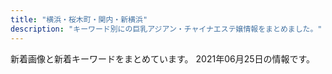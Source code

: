 ```yaml
---
title: "横浜・桜木町・関内・新横浜"
description: "キーワード別にの巨乳アジアン・チャイナエステ嬢情報をまとめました。"
---
```


新着画像と新着キーワードをまとめています。
2021年06月25日の情報です。

<DmmAffiliateIns />
<KeywordTable
  shops={
    [
    {
        "url": "http://massage-aroma.pink/",
        "station": "JR\u6771\u795e\u5948\u5ddd\u99c5\u897f\u53e3",
        "img_links": [
            "http://massage-aroma.pink/images/slider-img002.jpg",
            "http://massage-aroma.pink/images/line1.jpg",
            "http://massage-aroma.pink/images/cg04.jpg",
            "http://massage-aroma.pink/images/tit-sub6.jpg",
            "http://massage-aroma.pink/images/cg05.jpg",
            "http://massage-aroma.pink/images/tit-sub4.jpg",
            "http://massage-aroma.pink/images/cg02.jpg",
            "http://massage-aroma.pink/images/m4.jpg",
            "http://massage-aroma.pink/images/b-online.png",
            "http://massage-aroma.pink/images/m3.jpg",
            "http://massage-aroma.pink/images/cg03.jpg",
            "http://massage-aroma.pink/images/slider-img001.jpg",
            "http://massage-aroma.pink/images/m2.jpg",
            "http://massage-aroma.pink/images/slider-img003.jpg",
            "http://massage-aroma.pink/images/tit-sub2.jpg",
            "http://massage-aroma.pink/images/b-tel.png",
            "http://massage-aroma.pink/images/tit-sub3.jpg",
            "http://massage-aroma.pink/images/tit-sub5.jpg",
            "http://massage-aroma.pink/images/m1.jpg",
            "http://massage-aroma.pink/images/cg01.jpg",
            "http://massage-aroma.pink/images/tit-sub1.jpg",
            "http://massage-aroma.pink/images/line.jpg"
        ],
        "keywords": {
            "E": 2,
            "D": 8,
            "86": 10
        },
        "name": "\u6843\u306e\u83ef"
    },
    {
        "station": "\u30bb\u30f3\u30bf\u30fc\u5317\u99c5",
        "url": "http://massage-esthe.blue/",
        "name": "37\u2103",
        "img_links": [
            "http://massage-esthe.blue/img/rect.jpg",
            "http://massage-esthe.blue/img/a2.jpg",
            "http://massage-esthe.blue/img/stal.png",
            "http://massage-esthe.blue/img/a4.jpg",
            "http://massage-esthe.blue/img/sta8.jpg",
            "http://massage-esthe.blue/img/sta3.jpg",
            "http://massage-esthe.blue/img/sta12.jpg",
            "http://massage-esthe.blue/img/st3.jpg",
            "http://massage-esthe.blue/img/a6.jpg",
            "http://massage-esthe.blue/img/st5.jpg",
            "http://massage-esthe.blue/img/top.jpg",
            "http://massage-esthe.blue/img/st12.jpg",
            "http://massage-esthe.blue/img/r1.jpg",
            "http://massage-esthe.blue/img/st1.jpg",
            "http://massage-esthe.blue/img/r2.jpg",
            "http://massage-esthe.blue/img/st8.jpg",
            "http://massage-esthe.blue/img/sta1.jpg",
            "http://massage-esthe.blue/img/st10.jpg",
            "http://massage-esthe.blue/img/bb.png",
            "http://massage-esthe.blue/img/sta10.jpg",
            "http://massage-esthe.blue/img/st6.jpg",
            "http://massage-esthe.blue/img/acct.jpg",
            "http://massage-esthe.blue/img/fla.jpg",
            "http://massage-esthe.blue/img/sta2.jpg",
            "http://massage-esthe.blue/img/st2.jpg",
            "http://massage-esthe.blue/img/st7.jpg",
            "http://massage-esthe.blue/img/a3.jpg",
            "http://massage-esthe.blue/img/lint.jpg",
            "http://massage-esthe.blue/img/root.jpg",
            "http://massage-esthe.blue/img/r4.jpg",
            "http://massage-esthe.blue/img/sta6.jpg",
            "http://massage-esthe.blue/img/sta5.jpg",
            "http://massage-esthe.blue/img/sta7.jpg",
            "http://massage-esthe.blue/img/st9.jpg",
            "http://massage-esthe.blue/img/syst.jpg",
            "http://massage-esthe.blue/img/stat.jpg",
            "http://massage-esthe.blue/img/r3.jpg",
            "http://massage-esthe.blue/img/no.png",
            "http://massage-esthe.blue/img/a1.jpg",
            "http://massage-esthe.blue/img/a5.jpg"
        ],
        "keywords": {
            "D": 10
        }
    },
    {
        "keywords": {},
        "img_links": [],
        "name": "\u8056\u697d\u5712",
        "url": "http://seirakuen.est.cm/",
        "station": "JR\u95a2\u5185\u99c5\u5357\u53e3"
    },
    {
        "img_links": [
            "http://pink.msa.jp/images/ser1.jpg",
            "http://pink.msa.jp/images/top2.jpg",
            "http://pink.msa.jp/images/staff_01.jpg",
            "http://pink.msa.jp/layer/images/top/top_02.jpg",
            "http://pink.msa.jp/images/top1.jpg",
            "http://pink.msa.jp/layer/images/top/top_01.jpg",
            "http://pink.msa.jp/images/ser2.jpg",
            "http://pink.msa.jp/images/ser4.jpg",
            "http://pink.msa.jp/images/staff_09b.jpg",
            "http://pink.msa.jp/images/wenzi-staff.png",
            "http://pink.msa.jp/layer/images/top/top_05.jpg",
            "http://pink.msa.jp/images/s_service.png",
            "http://pink.msa.jp/images/staff_07.jpg",
            "http://pink.msa.jp/layer/images/top/top_03.jpg",
            "http://pink.msa.jp/images/1.jpg",
            "http://pink.msa.jp/layer/images/top/top_08.png",
            "http://pink.msa.jp/images/staff_bj1.png",
            "http://pink.msa.jp/layer/images/top/top_06.jpg",
            "http://pink.msa.jp/images/info.png",
            "http://pink.msa.jp/images/s_info.png",
            "http://pink.msa.jp/images/staff_09a.jpg",
            "http://pink.msa.jp/images/staff_08.jpg",
            "http://pink.msa.jp/images/staff_04.jpg",
            "http://pink.msa.jp/images/staff_bj4.png",
            "http://pink.msa.jp/images/ser3.jpg",
            "http://pink.msa.jp/images/staff_06.jpg",
            "http://pink.msa.jp/layer/images/top/top_04.jpg",
            "http://pink.msa.jp/layer/images/top.jpg"
        ],
        "keywords": {
            "83": 3,
            "86": 6,
            "85": 6,
            "84": 3
        },
        "name": "\u30d4\u30f3\u30af",
        "url": "http://pink.msa.jp/",
        "station": "JR\u95a2\u5185\u99c5\u5357\u53e3"
    },
    {
        "url": "http://morien.este.work/",
        "img_links": [
            "http://morien.este.work/2/uploadimg/1574764277.jpg",
            "http://morien.este.work/top.jpg",
            "http://morien.este.work/mens-esthe.png",
            "http://morien.este.work/2/uploadimg/1613996342.jpg",
            "http://morien.este.work/2/uploadimg/1577672563.jpg",
            "http://morien.este.work/2/uploadimg/1594704743.jpg"
        ],
        "name": "\u68ee\u82d1",
        "station": "\u53cd\u753a\u99c5",
        "keywords": {
            "86": 6,
            "83": 6,
            "85": 6,
            "D": 24,
            "87": 6
        }
    },
    {
        "name": "\u65b0\u53f0\u5317",
        "station": "\u685c\u6728\u753a\u99c5\u53572\u756a\u51fa\u53e3",
        "url": "https://www.shin-taipei-massage.com/",
        "keywords": {},
        "img_links": [
            "https://static.wixstatic.com/media/c0eb72_72b51b0901154f20ac35e7ea37da768b~mv2.jpg",
            "https://static.wixstatic.com/media/c0eb72_2b7a2752438d43208051a8e353a9dbd7~mv2.jpg",
            "https://static.wixstatic.com/media/11062b_62f0356712544a87b392417662c4658df000.jpg",
            "https://static.parastorage.com/services/linguist-flags/1.663.0/assets/flags/square/CHN.png",
            "https://static.wixstatic.com/media/c0eb72_ee7912bef5a849b9970754300a697d40~mv2.jpg",
            "https://static.wixstatic.com/media/11062b_4b7c9a8e48334d5aad2fd274fddba3bc~mv2.jpg",
            "https://static.wixstatic.com/media/c0eb72_40b8be3ea7154ed7866854945091feff~mv2.jpg",
            "https://static.wixstatic.com/media/c0eb72_8f0b5394fc194d628f291dc3df50643f~mv2.jpg",
            "https://static.wixstatic.com/media/c0eb72_5abd6c30d02b4fdea8659795b145f5bb~mv2.jpg",
            "https://static.wixstatic.com/media/c0eb72_5665a81d23b944ee9e86dce90624ce2c~mv2.jpg",
            "https://static.wixstatic.com/media/c0eb72_c3f92a65fa0a4e2da5949c9452de2af8~mv2.jpg",
            "https://static.parastorage.com/services/linguist-flags/1.663.0/assets/flags/square/JPN.png",
            "https://static.wixstatic.com/media/c0eb72_49be5463f40e4364a25873a40238066c~mv2.jpg",
            "https://static.wixstatic.com/media/c0eb72_e7c5d34e534f43078c5c439f45a3b4b7~mv2.jpg",
            "https://static.wixstatic.com/media/c0eb72_def9c908fc954ee7aead052ba8a657fe~mv2.jpg",
            "https://static.wixstatic.com/media/c0eb72_7e69893fede244afb0416acacfcd91e3~mv2.jpg",
            "https://static.wixstatic.com/media/c0eb72_29440005177e4292a35d5e3cb219e218~mv2.png",
            "https://static.wixstatic.com/media/c0eb72_a5bf32f6fdb1491ca96c944502ab6bea~mv2.jpg",
            "https://static.wixstatic.com/media/c0eb72_af078915f31448918e1b09e057131039~mv2.jpg",
            "https://static.wixstatic.com/media/c0eb72_f0bd83adebca4a998bfeed190f0db84e~mv2.jpg",
            "https://static.wixstatic.com/media/c0eb72_916975db7bc947768e06d7f7bf975af9~mv2.jpg",
            "https://static.wixstatic.com/media/c0eb72_9d2693aac65943dbbba9a0a789268fe3~mv2.jpg",
            "https://static.wixstatic.com/media/11062b_808b40c463104f22943c284c625d31c3f000.jpg",
            "https://static.wixstatic.com/media/c0eb72_cb951eeb551748fd86db834e86993788~mv2.jpg",
            "https://static.wixstatic.com/media/c0eb72_c76576d046e642999bdad8f14b3a957b~mv2.jpg",
            "https://static.wixstatic.com/media/c0eb72_7f66a6684f7e4bd58e9bf0728ed69102~mv2.jpg",
            "https://static.wixstatic.com/media/c0eb72_1a119da1d01942b7a33671df6c2b1159~mv2_d_1600_1200_s_2.jpg",
            "https://static.wixstatic.com/media/c0eb72_2098c0903bfb434e9504fee2e018034a~mv2.jpg",
            "https://static.wixstatic.com/media/c0eb72_55087d3426164a11a5e004b6a26de8df~mv2.jpg",
            "https://static.wixstatic.com/media/11062b_2042bb7351284f0f982e4787d37415e6f000.jpg",
            "https://static.wixstatic.com/media/c0eb72_dacfc733e1494024a03e37b846316228~mv2.jpg",
            "https://static.wixstatic.com/media/c0eb72_6659fe6c05bc4ecab5ea34e25baa33a7~mv2.jpg",
            "https://static.parastorage.com/services/linguist-flags/1.663.0/assets/flags/square/USA.png",
            "https://static.wixstatic.com/media/c0eb72_26944ceb94b94dc19131d91ac1511619~mv2.jpg",
            "https://static.wixstatic.com/media/c0eb72_9e98698dd5354798ba756d52bc70323d~mv2.jpg",
            "https://static.wixstatic.com/media/c0eb72_40820ead73a84600a3e5fd095c420086~mv2.png",
            "https://static.wixstatic.com/media/c0eb72_20782149934c4a6d85543ab1c66cd198~mv2.png",
            "https://static.wixstatic.com/media/c0eb72_8927f525542049b4a175526f2f5b36a4~mv2.png",
            "https://static.wixstatic.com/media/c0eb72_678a934c9328407284502b1418bf9b4d~mv2.jpg",
            "https://static.wixstatic.com/media/c0eb72_9b14a7ceb52a45b2b648b484ee51ad80~mv2.jpg",
            "https://static.wixstatic.com/media/c0eb72_8725bcdefd1c4f90850e9178dd71fe41~mv2.png",
            "https://static.wixstatic.com/media/c0eb72_83c54ac293a74c6884e659b9642a1e49~mv2.jpg",
            "https://static.wixstatic.com/media/c0eb72_a1a2ad886e4a47a19188641aab6482c6~mv2.jpg",
            "https://static.wixstatic.com/media/c0eb72_40ccc84ef10f4b8097b0f734c756c6ca~mv2.jpg",
            "https://static.wixstatic.com/media/af7a8b002af842f8bab87691c1d8640f.jpg",
            "https://static.wixstatic.com/media/035244_257ed5e146d64042bf444af357418e18~mv2.jpg",
            "https://static.wixstatic.com/media/c0eb72_977c5791309044fe8872baa76e42ae97~mv2.jpg",
            "https://static.wixstatic.com/media/c0eb72_a793548cd83b40409848792f66685691~mv2.jpg"
        ]
    },
    {
        "name": "Colorful\uff5e\u30ab\u30e9\u30d5\u30eb\uff5e",
        "url": "http://www.relax-colorful.com/",
        "station": "JR\u95a2\u5185\u99c5\u5317\u53e3",
        "keywords": {
            "86": 15,
            "87": 33,
            "D": 42,
            "C": 39,
            "\u30bb\u30af\u30b7\u30fc": 1,
            "85": 3
        },
        "img_links": [
            "http://www.relax-colorful.com/files/093-1-03.jpg",
            "http://www.relax-colorful.com/files/091-02.jpg",
            "http://www.relax-colorful.com/files/090.jpg",
            "http://www.relax-colorful.com/files/080-02.jpg",
            "http://www.relax-colorful.com/files/089.jpg",
            "http://www.relax-colorful.com/files/082.jpg",
            "http://www.relax-colorful.com/files/080.jpg",
            "http://www.relax-colorful.com/images/bjs3.jpg",
            "http://www.relax-colorful.com/files/055-02.jpg",
            "http://www.relax-colorful.com/files/077-03.jpg",
            "http://www.relax-colorful.com/files/096.jpg",
            "http://www.relax-colorful.com/files/053.jpg",
            "http://www.relax-colorful.com/images/mobile.jpg",
            "http://www.relax-colorful.com/files/067-03.jpg",
            "http://www.relax-colorful.com/images/top.jpg",
            "http://www.relax-colorful.com/files/073-02.jpg",
            "http://www.relax-colorful.com/files/073-03.jpg",
            "http://www.relax-colorful.com/files/087-02.jpg",
            "http://www.relax-colorful.com/files/040-03.jpg",
            "http://www.relax-colorful.com/images/pick.jpg",
            "http://www.relax-colorful.com/files/091.jpg",
            "http://www.relax-colorful.com/files/053-02.jpg",
            "http://www.relax-colorful.com/files/090-02.jpg",
            "http://www.relax-colorful.com/files/096-03.jpg",
            "http://www.relax-colorful.com/files/093-1-02.jpg",
            "http://www.relax-colorful.com/files/060.jpg",
            "http://www.relax-colorful.com/images/news2.jpg",
            "http://www.relax-colorful.com/files/073.jpg",
            "http://www.relax-colorful.com/files/069-03.jpg",
            "http://www.relax-colorful.com/images/koko_200x40.png",
            "http://www.relax-colorful.com/images/news.jpg",
            "http://www.relax-colorful.com/images/staff1a.jpg",
            "http://www.relax-colorful.com/images/att.jpg",
            "http://www.relax-colorful.com/files/082-03.jpg",
            "http://www.relax-colorful.com/files/089-03.jpg",
            "http://www.relax-colorful.com/files/069-02.jpg",
            "http://www.relax-colorful.com/files/040-02.jpg",
            "http://www.relax-colorful.com/files/080-03.jpg",
            "http://www.relax-colorful.com/images/backlist.jpg",
            "http://www.relax-colorful.com/images/staff_line.jpg",
            "http://www.relax-colorful.com/images/staff1b.jpg",
            "http://www.relax-colorful.com/files/091-03.jpg",
            "http://www.relax-colorful.com/files/040.jpg",
            "http://www.relax-colorful.com/files/082-02.jpg",
            "http://www.relax-colorful.com/files/096-02.jpg",
            "http://www.relax-colorful.com/files/092-03.jpg",
            "http://www.relax-colorful.com/files/087-03.jpg",
            "http://www.relax-colorful.com/files/060-03.jpg",
            "http://www.relax-colorful.com/files/055.jpg",
            "http://www.relax-colorful.com/images/news1.jpg",
            "http://www.relax-colorful.com/images/girl_bt.jpg",
            "http://www.relax-colorful.com/files/089-02.jpg",
            "http://www.relax-colorful.com/files/067.jpg",
            "http://www.relax-colorful.com/files/069.jpg",
            "http://www.relax-colorful.com/files/092-02.jpg",
            "http://www.relax-colorful.com/files/077-02.jpg",
            "http://www.relax-colorful.com/files/087.jpg",
            "http://www.relax-colorful.com/files/077.jpg",
            "http://www.relax-colorful.com/images/staff1.jpg",
            "http://www.relax-colorful.com/files/055-03.jpg",
            "http://www.relax-colorful.com/files/090-03.jpg",
            "http://www.relax-colorful.com/files/053-03.jpg",
            "http://www.relax-colorful.com/files/067-02.jpg",
            "http://www.relax-colorful.com/files/093-1.jpg",
            "http://www.relax-colorful.com/files/092.jpg",
            "http://www.relax-colorful.com/files/060-02.jpg"
        ]
    },
    {
        "url": "http://sweety-est.com/",
        "name": "STEKLA \uff5e\u30b9\u30c6\u30e9\uff5e",
        "img_links": [
            "http://sweety-est.com/images/top-img01.png",
            "http://sweety-est.com/images/cg04.jpg",
            "http://sweety-est.com/images/tel_header.png",
            "http://sweety-est.com/images/cg05.jpg",
            "http://sweety-est.com/images/tel_footer.png",
            "http://sweety-est.com/images/r3.jpg",
            "http://sweety-est.com/images/cg06.jpg",
            "http://sweety-est.com/images/call.png",
            "http://sweety-est.com/images/r4.jpg",
            "http://sweety-est.com/images/top-img09.png",
            "http://sweety-est.com/images/top-img08.png",
            "http://sweety-est.com/images/cg01.jpg",
            "http://sweety-est.com/images/r1.jpg",
            "http://sweety-est.com/images/cg02.jpg",
            "http://sweety-est.com/images/r2.jpg",
            "http://sweety-est.com/images/cg03.jpg",
            "http://sweety-est.com/images/top-img07.png",
            "http://sweety-est.com/images/top-img02.png"
        ],
        "station": "JR\u6771\u795e\u5948\u5ddd\u99c5\u897f\u53e3",
        "keywords": {
            "C": 2,
            "D": 10
        }
    },
    {
        "station": "JR\u95a2\u5185\u99c5",
        "url": "http://kannai-mensesthe.com/",
        "keywords": {
            "88": 5,
            "90": 15
        },
        "name": "Olive",
        "img_links": [
            "https://kannai-mensesthe.com/images/main-sp.jpg",
            "https://kannai-mensesthe.com/room/3-s.jpg",
            "https://kannai-mensesthe.com/icon/twitter.png",
            "https://hamamatsucho-esthe.work/icon/google_plus.png",
            "https://kannai-mensesthe.com/2019/12/03/risa-s1.jpg",
            "https://kannai-mensesthe.com/icon/facebook.png",
            "https://kannai-mensesthe.com/button/home.png",
            "https://kannai-mensesthe.com/staff/momo-s1.jpg",
            "https://hamamatsucho-esthe.work/icon/line.png",
            "https://kannai-mensesthe.com/images/main1.jpg",
            "https://kannai-mensesthe.com/icon/google_plus.png",
            "https://kannai-mensesthe.com/images/footer-l.png",
            "http://kannai-mensesthe.com/images/flower.png",
            "https://kannai-mensesthe.com/button/staff.png",
            "https://kannai-mensesthe.com/staff/ayumi-l1.jpg",
            "https://kannai-mensesthe.com/staff/sachi-l1.jpg",
            "https://kannai-mensesthe.com/room/4-s.jpg",
            "https://kannai-mensesthe.com/room/1-l.jpg",
            "https://kannai-mensesthe.com/room/4-l.jpg",
            "https://kannai-mensesthe.com/room/esthe1.jpg",
            "https://kannai-mensesthe.com/room/3-l.jpg",
            "https://kannai-mensesthe.com/staff/risa-s1.jpg",
            "https://kannai-mensesthe.com/room/esthe3.jpg",
            "https://kannai-mensesthe.com/images/clear.png",
            "https://kannai-mensesthe.com/room/esthe2.jpg",
            "https://kannai-mensesthe.com/room/2-l.jpg",
            "https://kannai-mensesthe.com//images/footer-r.png",
            "https://kannai-mensesthe.com/staff/momo-l1.jpg",
            "https://kannai-mensesthe.com/room/1-s.jpg",
            "https://kannai-mensesthe.com/staff/ayumi-s1.jpg",
            "https://kannai-mensesthe.com/icon/line.png",
            "https://kannai-mensesthe.com/button/blog.png",
            "https://kannai-mensesthe.com/staff/risa-l1.jpg",
            "https://kannai-mensesthe.com/staff/sachi-s1.jpg",
            "https://hamamatsucho-esthe.work/icon/twitter.png",
            "https://kannai-mensesthe.com/2019/11/10/1.jpg",
            "https://kannai-mensesthe.com/room/2-s.jpg",
            "https://kannai-mensesthe.com/images/flower.png",
            "https://hamamatsucho-esthe.work/icon/facebook.png"
        ]
    },
    {
        "url": "http://sivertsa.xyz/",
        "img_links": [
            "http://sivertsa.xyz/uploads/180731/1-1PI1144544558.jpg",
            "http://sivertsa.xyz/uploads/210602/1-210602123303336.jpg",
            "http://sivertsa.xyz/templets/default/picture/news.jpg",
            "http://sivertsa.xyz/uploads/190906/1-1ZZ6130R3594.jpg",
            "http://sivertsa.xyz/uploads/210602/1-210602123505106.jpg",
            "http://sivertsa.xyz/uploads/210602/1-21060212340RA.jpg",
            "http://sivertsa.xyz/uploads/allimg/180731/1-1PI1145244194.jpg",
            "http://sivertsa.xyz/uploads/210602/1-21060212344HH.jpg",
            "http://sivertsa.xyz/templets/default/picture/tt.jpg",
            "http://sivertsa.xyz/uploads/allimg/180801/1-1PP1091925J2.jpg",
            "http://sivertsa.xyz/templets/default/picture/staff_t.jpg",
            "http://sivertsa.xyz/uploads/190906/1-1ZZ613114IH.png",
            "http://sivertsa.xyz/templets/default/picture/head.jpg",
            "http://sivertsa.xyz/templets/default/picture/rec1.png",
            "http://sivertsa.xyz/templets/default/picture/int1.png",
            "http://sivertsa.xyz/uploads/210602/1-21060212342J02.jpg",
            "http://sivertsa.xyz/uploads/210602/1-210602123324540.jpg",
            "http://sivertsa.xyz/templets/default/picture/interior_t.jpg",
            "http://sivertsa.xyz/uploads/210602/1-21060212334WE.jpg",
            "http://sivertsa.xyz/uploads/210602/1-210602123233414.jpg"
        ],
        "station": "JR\u6771\u795e\u5948\u5ddd\u99c5\u897f\u53e3",
        "name": "\u96c5\u7f8e",
        "keywords": {
            "\u80f8": 8,
            "87": 9,
            "D": 27,
            "85": 9,
            "86": 9
        }
    },
    {
        "url": "http://es-koibito.work/",
        "name": "\u512a\u59ff\uff5e\u3086\u3046\u3057\u3044\uff5e",
        "img_links": [
            "http://es-koibito.work/_src/57022459/c8a63d4687e051459fccd1dedb27fa23.jpg",
            "http://es-koibito.work/_src/57022368/sign.png",
            "http://es-koibito.work/_src/57022291/s3.jpg",
            "http://es-koibito.work/_src/57022353/sign.png",
            "http://es-koibito.work/_src/57022286/s1.jpg",
            "http://es-koibito.work/_src/57022329/cam_20210617153957764.jpg",
            "http://es-koibito.work/_src/57022303/sign.png",
            "http://es-koibito.work/_src/57022313/navi_03.png",
            "http://es-koibito.work/_src/57022319/navi_09.png",
            "http://es-koibito.work/_src/57022290/s2.jpg",
            "http://es-koibito.work/_src/57022465/wechatimg1341.jpg",
            "http://es-koibito.work/_src/57022315/navi_05.png",
            "http://es-koibito.work/_src/57022345/sign.png",
            "http://es-koibito.work/_src/57022287/s2.jpg",
            "http://es-koibito.work/_src/57022461/c8a63d4687e051459fccd1dedb27fa23.jpg",
            "http://es-koibito.work/_src/57022391/re.png",
            "http://es-koibito.work/_src/57022371/sign.png",
            "http://es-koibito.work/_src/57022471/wechatimg1341.jpg",
            "http://es-koibito.work/_src/57022462/c8a63d4687e051459fccd1dedb27fa23.jpg",
            "http://es-koibito.work/_src/57022359/20210610_192755.jpg",
            "http://es-koibito.work/_src/57022376/newsbk.jpg",
            "http://es-koibito.work/_src/57022342/sign.png",
            "http://es-koibito.work/_src/57065583/unknown.png",
            "http://es-koibito.work/_src/57022331/sign.png",
            "http://es-koibito.work/_src/57037830/20210610_192624.jpg",
            "http://es-koibito.work/_src/57022328/cam_20210617153957764.jpg",
            "http://es-koibito.work/_src/57022363/20210610_192530.jpg",
            "http://es-koibito.work/_src/57022327/cam_20210617153957764.jpg",
            "http://es-koibito.work/_src/57065419/unknown.png",
            "http://es-koibito.work/_src/57022324/call2.png",
            "http://es-koibito.work/_src/57022388/sign.png",
            "http://es-koibito.work/_src/57022357/staffgallery.png",
            "http://es-koibito.work/_src/57022288/s3.jpg",
            "http://es-koibito.work/_src/57022317/navi_07.png",
            "http://es-koibito.work/_src/57022361/20210610_192443.2.jpg",
            "http://es-koibito.work/_src/57065423/card.png",
            "http://es-koibito.work/_src/57022458/c8a63d4687e051459fccd1dedb27fa23.jpg",
            "http://es-koibito.work/_src/57022289/s1.jpg",
            "http://es-koibito.work/_src/57022385/sign.png",
            "http://es-koibito.work/_src/57022468/wechatimg1341.jpg",
            "http://es-koibito.work/_src/57022457/c8a63d4687e051459fccd1dedb27fa23.jpg",
            "http://es-koibito.work/_src/57022464/wechatimg1341.jpg",
            "http://es-koibito.work/_src/57022302/sign.png",
            "http://es-koibito.work/_src/57022473/wechatimg1342.jpg",
            "http://es-koibito.work/_src/57037814/20210610_192545.jpg",
            "http://es-koibito.work/_src/57022356/sign.png",
            "http://es-koibito.work/_src/57022475/wechatimg1342.jpg",
            "http://es-koibito.work/_src/57022326/call2.png",
            "http://es-koibito.work/_src/57022334/sign.png",
            "http://es-koibito.work/_src/57022466/wechatimg1342.jpg",
            "http://es-koibito.work/_src/57022467/wechatimg1342.jpg",
            "http://es-koibito.work/_src/57028291/time.png",
            "http://es-koibito.work/_src/57022474/wechatimg1342.jpg",
            "http://es-koibito.work/_src/57022470/wechatimg1341.jpg"
        ],
        "keywords": {},
        "station": "JR\u95a2\u5185\u99c5"
    },
    {
        "name": "\u82b1\u871c",
        "url": "http://hizaishi.xyz/",
        "station": "JR\u4e2d\u5c71\u99c5\u5317\u53e3",
        "keywords": {
            "C": 10,
            "88": 2,
            "86": 1,
            "D": 4
        },
        "img_links": [
            "http://hizaishi.xyz/webstyle/sp_ico06.png",
            "http://hizaishi.xyz/uploads/210602/1-21060219200E12.jpg",
            "http://hizaishi.xyz/uploads/210602/1-2106021915591P.jpg",
            "http://hizaishi.xyz/uploads/allimg/210128/1-21012Q63642E1.jpg",
            "http://hizaishi.xyz/webstyle/sp_ico05.png",
            "http://hizaishi.xyz/uploads/210602/1-210602192914239.jpg",
            "http://hizaishi.xyz/webstyle/sp_header.png",
            "http://hizaishi.xyz/uploads/210616/1-210616123U3c5.jpg",
            "http://hizaishi.xyz/uploads/210616/1-210616124013D9.jpg",
            "http://hizaishi.xyz/uploads/allimg/210128/1-21012Q63AN54.jpg",
            "http://hizaishi.xyz/uploads/allimg/210129/1-210129125252.jpg",
            "http://hizaishi.xyz/uploads/allimg/210129/1-210129130411.jpg",
            "http://hizaishi.xyz/uploads/allimg/210128/1-21012Q63FW16.jpg",
            "http://hizaishi.xyz/webstyle/info.jpg",
            "http://hizaishi.xyz/webstyle/sp_ico02.png",
            "http://hizaishi.xyz/webstyle/end.png",
            "http://hizaishi.xyz/webstyle/sp_ico01.png",
            "http://hizaishi.xyz/webstyle/sp_ico04.png",
            "http://hizaishi.xyz/uploads/allimg/210611/1-210611101103J2.jpg",
            "http://hizaishi.xyz/webstyle/sp_ico03.png",
            "http://hizaishi.xyz/uploads/allimg/210128/1-21012Q63611Z2.jpg"
        ]
    },
    {
        "name": "\u7d2b\u6708",
        "url": "https://sunflower.jp.net/",
        "keywords": {
            "88": 1,
            "96": 2,
            "90": 1,
            "C": 7
        },
        "img_links": [
            "https://sunflower.jp.net/_src/56656278/3.jpg",
            "https://sunflower.jp.net/_src/57194213/wechatimg3503.jpg",
            "https://sunflower.jp.net/_src/56613992/wechatimg3503.jpg",
            "https://sunflower.jp.net/_src/56614008/wechatimg2522.jpg",
            "https://sunflower.jp.net/_src/57194215/wechatimg3503.jpg",
            "https://sunflower.jp.net/_src/56614005/wechatimg2302.jpg",
            "https://sunflower.jp.net/_src/56614007/wechatimg2302.jpg",
            "https://sunflower.jp.net/_src/56658780/wechatimg1321.jpg",
            "https://sunflower.jp.net/_src/56614021/img20210529165014913256.png",
            "https://sunflower.jp.net/_src/57194214/wechatimg3503.jpg",
            "https://sunflower.jp.net/_src/56613926/sign.png",
            "https://sunflower.jp.net/_src/56656280/3.jpg",
            "https://sunflower.jp.net/_src/56614006/wechatimg2302.jpg",
            "https://sunflower.jp.net/_src/56658782/wechatimg1319.jpg",
            "https://sunflower.jp.net/_src/56658785/wechatimg1318.jpg",
            "https://sunflower.jp.net/_src/56656279/3.jpg",
            "https://sunflower.jp.net/_src/56656281/3.jpg",
            "https://sunflower.jp.net/_src/56614010/wechatimg2522.jpg",
            "https://sunflower.jp.net/_src/56613927/sign.png",
            "https://sunflower.jp.net/_src/56614009/wechatimg2522.jpg",
            "https://sunflower.jp.net/_src/57194212/wechatimg3503.jpg"
        ],
        "station": "JR\u95a2\u5185\u99c5\u5357\u53e3"
    },
    {
        "keywords": {},
        "url": "http://www.bijinkan.esturl.com/",
        "station": "\u6238\u90e8\u99c5",
        "img_links": [
            "http://www.bijinkan.esturl.com/images/nav-006.png",
            "http://www.bijinkan.esturl.com/images/nav-005.png",
            "http://www.bijinkan.esturl.com/images/top01.png",
            "http://www.bijinkan.esturl.com/photo_news/upimg/313515f7c41b421816_0.jpg",
            "http://www.bijinkan.esturl.com/images/nav-004.png",
            "http://www.bijinkan.esturl.com/images/top02-left.png",
            "http://www.bijinkan.esturl.com/images/nav-001.png",
            "http://www.bijinkan.esturl.com/images/tel.png",
            "http://www.bijinkan.esturl.com/photo_news/upimg/313515f7c41b421816_2.jpg",
            "http://www.bijinkan.esturl.com/images/nav-002.png",
            "http://www.bijinkan.esturl.com/images/nav-003.png",
            "http://www.bijinkan.esturl.com/files/004.jpg",
            "http://www.bijinkan.esturl.com/photo_news/upimg/313515f7c41b421816_1.jpg",
            "http://www.bijinkan.esturl.com/files/007.jpg",
            "http://www.bijinkan.esturl.com/images/top003.png",
            "http://www.bijinkan.esturl.com/images/osusume01.png",
            "http://www.bijinkan.esturl.com/files/008.jpg",
            "http://www.bijinkan.esturl.com/files/006.jpg"
        ],
        "name": "\u7f8e\u4eba\u9928"
    },
    {
        "url": "http://smile.esjp.xyz/",
        "keywords": {},
        "name": "\u30b9\u30de\u30a4\u30eb",
        "img_links": [
            "http://smile.esjp.xyz/girl/6.jpg",
            "http://smile.esjp.xyz/images/room/photo02.jpg",
            "http://smile.esjp.xyz/images/info.jpg",
            "http://smile.esjp.xyz/images/room/photo03.jpg",
            "http://smile.esjp.xyz/images/room/photo04.jpg",
            "http://smile.esjp.xyz/images/system/sys02.jpg",
            "http://smile.esjp.xyz/images/room/photo01.jpg",
            "http://smile.esjp.xyz/images/top_flash_01.jpg",
            "http://smile.esjp.xyz/images/system/sys01.jpg",
            "http://smile.esjp.xyz/girl/7.jpg",
            "http://smile.esjp.xyz/images/staff_mitashi.jpg"
        ],
        "station": "JR\u95a2\u5185\u99c5\u5317\u53e3"
    },
    {
        "url": "http://www.sunflower-kannai.com/",
        "station": "JR\u95a2\u5185\u99c5\u5317\u53e3",
        "img_links": [
            "http://www.sunflower-kannai.com/images/sys1.jpg",
            "http://www.sunflower-kannai.com/images/staffback.jpg",
            "http://www.sunflower-kannai.com/files/039.jpg",
            "http://www.sunflower-kannai.com/files/006.jpg",
            "http://www.sunflower-kannai.com/images/int1.jpg",
            "http://www.sunflower-kannai.com/images/slider08.jpg",
            "http://www.sunflower-kannai.com/images/slider03.jpg",
            "http://www.sunflower-kannai.com/images/sys4.jpg",
            "http://www.sunflower-kannai.com/files/014-02.jpg",
            "http://www.sunflower-kannai.com/files/033-02.jpg",
            "http://www.sunflower-kannai.com/images/ta.jpg",
            "http://www.sunflower-kannai.com/images/staff_t.jpg",
            "http://www.sunflower-kannai.com/files/026.jpg",
            "http://www.sunflower-kannai.com/files/022-02.jpg",
            "http://www.sunflower-kannai.com/files/003-02.jpg",
            "http://www.sunflower-kannai.com/images/slider09.jpg",
            "http://www.sunflower-kannai.com/files/023-02.jpg",
            "http://www.sunflower-kannai.com/files/020-02.jpg",
            "http://www.sunflower-kannai.com/files/034-02.jpg",
            "http://www.sunflower-kannai.com/files/004.jpg",
            "http://www.sunflower-kannai.com/files/004-02.jpg",
            "http://www.sunflower-kannai.com/images/tre.jpg",
            "http://www.sunflower-kannai.com/files/034.jpg",
            "http://www.sunflower-kannai.com/files/033.jpg",
            "http://www.sunflower-kannai.com/files/028.jpg",
            "http://www.sunflower-kannai.com/files/011-02.jpg",
            "http://www.sunflower-kannai.com/images/slider07.jpg",
            "http://www.sunflower-kannai.com/images/news.jpg",
            "http://www.sunflower-kannai.com/files/014.jpg",
            "http://www.sunflower-kannai.com/images/interior_t.jpg",
            "http://www.sunflower-kannai.com/files/023.jpg",
            "http://www.sunflower-kannai.com/files/039-02.jpg",
            "http://www.sunflower-kannai.com/files/006-02.jpg",
            "http://www.sunflower-kannai.com/images/faq_t.jpg",
            "http://www.sunflower-kannai.com/files/011.jpg",
            "http://www.sunflower-kannai.com/files/020.jpg",
            "http://www.sunflower-kannai.com/images/slider06.jpg",
            "http://www.sunflower-kannai.com/images/int3.jpg",
            "http://www.sunflower-kannai.com/images/slider04.jpg",
            "http://www.sunflower-kannai.com/images/int2.jpg",
            "http://www.sunflower-kannai.com/images/faq.jpg",
            "http://www.sunflower-kannai.com/images/slider05.jpg",
            "http://www.sunflower-kannai.com/files/022.jpg",
            "http://www.sunflower-kannai.com/images/slider02.jpg",
            "http://www.sunflower-kannai.com/files/028-02.jpg",
            "http://www.sunflower-kannai.com/images/info.jpg",
            "http://www.sunflower-kannai.com/files/003.jpg",
            "http://www.sunflower-kannai.com/images/sys3.jpg",
            "http://www.sunflower-kannai.com/images/sys2.jpg",
            "http://www.sunflower-kannai.com/files/026-02.jpg",
            "http://www.sunflower-kannai.com/images/ac1.jpg",
            "http://www.sunflower-kannai.com/images/head.jpg",
            "http://www.sunflower-kannai.com/images/slider01.jpg"
        ],
        "keywords": {
            "D": 26,
            "87": 20,
            "\u30bb\u30af\u30b7\u30fc": 1,
            "86": 6
        },
        "name": "Sunflower\uff5e\u30b5\u30f3\u30d5\u30e9\u30ef\u30fc\uff5e"
    },
    {
        "url": "http://www.rakuraku-venus.xyz/",
        "station": "JR\u6771\u795e\u5948\u5ddd\u99c5",
        "img_links": [
            "http://www.rakuraku-venus.xyz/images/index-kai_08.jpg",
            "http://www.rakuraku-venus.xyz/psd/off.jpg",
            "http://www.rakuraku-venus.xyz/images/index-kai_03.jpg",
            "http://www.rakuraku-venus.xyz/images/shop/h3.jpg",
            "http://www.rakuraku-venus.xyz/images/index-f.jpg",
            "http://www.rakuraku-venus.xyz/images/staff/11/misaki.jpg",
            "http://www.rakuraku-venus.xyz/images/staff/11/Aki.png",
            "http://www.rakuraku-venus.xyz/images/nav/lanmu-sys.jpg",
            "http://www.rakuraku-venus.xyz/images/nav/lanmu-acc.jpg",
            "http://www.rakuraku-venus.xyz/images/staff/11/ai.jpg",
            "http://www.rakuraku-venus.xyz/images/index-kai_13a.jpg",
            "http://www.rakuraku-venus.xyz/images/shop/h2.jpg",
            "http://www.rakuraku-venus.xyz/images/shop/h4.jpg",
            "http://www.rakuraku-venus.xyz/images/index-kai_16.jpg",
            "http://www.rakuraku-venus.xyz/images/nav/lanmu-staff.jpg",
            "http://www.rakuraku-venus.xyz/images/light_img.jpg",
            "http://www.rakuraku-venus.xyz/images/index-kai_13.jpg",
            "http://www.rakuraku-venus.xyz/images/index-kai_07.jpg",
            "http://www.rakuraku-venus.xyz/images/lan-t/images/lan-t_01.jpg",
            "http://www.rakuraku-venus.xyz/images/nav/lanmu-job.jpg",
            "http://www.rakuraku-venus.xyz/images/staff/10/1.jpg",
            "http://www.rakuraku-venus.xyz/images/staff/11/minami2.jpg",
            "http://www.rakuraku-venus.xyz/images/shop/r1.jpg",
            "http://www.rakuraku-venus.xyz/images/staff/11/rika.png",
            "http://www.rakuraku-venus.xyz/images/index-kai_05.jpg"
        ],
        "name": "\u697d\u3005\u30f4\u30a3\u30fc\u30ca\u30b9",
        "keywords": {}
    },
    {
        "name": "Venus",
        "station": "JR\u95a2\u5185\u99c5\u5357\u53e3",
        "img_links": [
            "http://es-kannai.link/wp-content/themes/template-salon2/images/m-info.png",
            "http://es-kannai.link/wp-content/uploads/2016/12/v.jpg",
            "http://es-kannai.link/wp-content/uploads/2016/12/aaaa.jpg",
            "http://es-kannai.link/wp-content/uploads/2021/04/IMG_5652-250x376.jpg",
            "http://es-kannai.link/wp-content/themes/template-salon2/images/main-img.jpg",
            "http://cdn.dino-es.com/images/logo/200x40DinoEs.png",
            "http://es-kannai.link/wp-content/themes/template-salon2/images/newface-ttl.jpg",
            "http://es-kannai.link/wp-content/uploads/2021/04/IMG_5649-400x600.jpg",
            "http://es-kannai.link/wp-content/uploads/2016/12/a.jpg",
            "http://es-kannai.link/wp-content/uploads/2016/12/aa.jpg",
            "http://es-kannai.link/wp-content/uploads/2021/04/IMG_5650.jpg",
            "http://es-kannai.link/wp-content/uploads/2021/04/IMG_5649-250x376.jpg",
            "http://es-kannai.link/wp-content/themes/template-salon2/images/news-ttl.jpg",
            "http://es-kannai.link/wp-content/uploads/2021/04/IMG_5653.jpg",
            "http://es-kannai.link/wp-content/uploads/2021/04/IMG_5651.jpg",
            "http://es-kannai.link/wp-content/uploads/2021/04/IMG_5652-400x600.jpg",
            "http://es-kannai.link/wp-content/uploads/2021/04/IMG_5653-250x376.jpg",
            "http://es-kannai.link/wp-content/themes/template-salon2/images/info.png",
            "http://es-kannai.link/wp-content/uploads/2021/04/IMG_5651-250x376.jpg",
            "http://es-kannai.link/wp-content/uploads/2021/04/IMG_5650-400x600.jpg",
            "http://es-kannai.link/wp-content/uploads/2016/12/vvv.png",
            "http://es-kannai.link/wp-content/themes/template-salon2/images/campaign-bnr.png",
            "http://es-kannai.link/wp-content/uploads/2021/04/IMG_5650-250x376.jpg",
            "http://es-kannai.link/wp-content/uploads/2016/12/d.png",
            "http://es-kannai.link/wp-content/uploads/2016/12/dd.png",
            "http://es-kannai.link/wp-content/uploads/2016/12/vv.jpg",
            "http://es-kannai.link/wp-content/uploads/2021/04/IMG_5653-400x600.jpg",
            "http://es-kannai.link/wp-content/uploads/2021/06/0614.jpg",
            "http://es-kannai.link/wp-content/uploads/2016/12/aaa.jpg",
            "http://es-kannai.link/wp-content/uploads/2021/04/IMG_5651-400x600.jpg",
            "http://es-kannai.link/wp-content/uploads/2021/04/IMG_5652.jpg",
            "http://es-kannai.link/wp-content/uploads/2021/04/IMG_5649.jpg",
            "http://es-kannai.link/wp-content/uploads/2016/12/vvvv.png"
        ],
        "url": "http://es-kannai.link",
        "keywords": {}
    },
    {
        "img_links": [
            "http://www.rakuraku.esjoho.com/images/r3.jpg",
            "http://www.rakuraku.esjoho.com/files/001.jpg",
            "http://www.rakuraku.esjoho.com/files/004-03.jpg",
            "http://www.rakuraku.esjoho.com/files/002-02.jpg",
            "http://www.rakuraku.esjoho.com/images/mobile.jpg",
            "http://www.rakuraku.esjoho.com/files/003.jpg",
            "http://www.rakuraku.esjoho.com/files/003-03.jpg",
            "http://www.rakuraku.esjoho.com/files/002-03.jpg",
            "http://www.rakuraku.esjoho.com/images/line.png",
            "http://www.rakuraku.esjoho.com/files/001-03.jpg",
            "http://www.rakuraku.esjoho.com/files/004-02.jpg",
            "http://www.rakuraku.esjoho.com/files/002.jpg",
            "http://www.rakuraku.esjoho.com/files/003-02.jpg",
            "http://www.rakuraku.esjoho.com/files/001-02.jpg",
            "http://www.rakuraku.esjoho.com/files/004.jpg"
        ],
        "keywords": {
            "D": 4,
            "86": 8,
            "C": 24,
            "87": 8
        },
        "url": "http://www.rakuraku.esjoho.com/",
        "name": "\u697d\u697d",
        "station": "\u6771\u767d\u697d\u99c5"
    },
    {
        "name": "\u30a2\u30ab\u30b7\u30e4",
        "img_links": [
            "http://akashiya-massage.com/i/img/r3.jpg",
            "http://akashiya-massage.com/img/IMG_17410.jpg",
            "http://akashiya-massage.com/img/st11.jpg",
            "http://akashiya-massage.com/i/img/r5.jpg",
            "http://akashiya-massage.com/i/img/acc-5.jpg",
            "http://akashiya-massage.com/i/img/st10.jpg",
            "http://akashiya-massage.com/i/img/acc-2.png",
            "http://akashiya-massage.com/img/sta13.jpg",
            "http://akashiya-massage.com/i/img/sta13.jpg",
            "http://akashiya-massage.com/i/img/sta12.jpg",
            "http://akashiya-massage.com/img/st10.jpg",
            "http://akashiya-massage.com/i/img/acc-1.jpg",
            "http://akashiya-massage.com/i/img/acc-4.png",
            "http://akashiya-massage.com/img/sta10.jpg",
            "http://akashiya-massage.com/img/bottom.png",
            "http://akashiya-massage.com/img/IMG_1709.jpg",
            "http://akashiya-massage.com/img/st12.jpg",
            "http://akashiya-massage.com/i/img/sta11.jpg",
            "http://akashiya-massage.com/img/nos.jpg",
            "http://akashiya-massage.com/i/img/sta10.jpg",
            "http://akashiya-massage.com/img/c1.jpg",
            "http://akashiya-massage.com/img/head.png",
            "http://akashiya-massage.com/img/st13.jpg",
            "http://akashiya-massage.com/i/img/r4.jpg",
            "http://akashiya-massage.com/img/mo.png",
            "http://akashiya-massage.com/img/IMG_17480.jpg",
            "http://akashiya-massage.com/img/sta11.jpg",
            "http://akashiya-massage.com/img/sta12.jpg",
            "http://akashiya-massage.com/i/img/r2.jpg",
            "http://akashiya-massage.com/i/img/acc-3.png",
            "http://akashiya-massage.com/i/img/r1.jpg"
        ],
        "station": "JR\u4e2d\u5c71\u99c5\u5317\u53e3",
        "url": "http://akashiya-massage.com/",
        "keywords": {
            "87": 1,
            "C": 15,
            "E": 2,
            "84": 1,
            "86": 1,
            "D": 2,
            "88": 1
        }
    },
    {
        "keywords": {},
        "station": "JR\u95a2\u5185\u99c5\u5317\u53e3",
        "name": "\u591c\u685c\uff5e\u3088\u3056\u304f\u3089\uff5e",
        "url": "http://e-yozakura.xyz/",
        "img_links": [
            "http://e-yozakura.xyz/images/r2.jpg",
            "http://e-yozakura.xyz/images/bj_01.jpg",
            "http://e-yozakura.xyz/images/news01.png",
            "http://e-yozakura.xyz/images/r5.jpg",
            "http://e-yozakura.xyz/images/bj_03.jpg",
            "http://e-yozakura.xyz/images/r3.jpg",
            "http://e-yozakura.xyz/images/hh.jpg",
            "http://e-yozakura.xyz/images/tite-staff.jpg",
            "http://e-yozakura.xyz/images/yuk.jpg",
            "http://e-yozakura.xyz/images/g1.jpg",
            "http://e-yozakura.xyz/images/g4.jpg",
            "http://e-yozakura.xyz/images/htm.jpg",
            "http://e-yozakura.xyz/images/hua.jpg",
            "http://e-yozakura.xyz/images/g2.jpg",
            "http://e-yozakura.xyz/images/yuka.jpg",
            "http://e-yozakura.xyz/images/slide2.png",
            "http://e-yozakura.xyz/images/slide3.png",
            "http://e-yozakura.xyz/images/slide1.png",
            "http://e-yozakura.xyz/images/top.jpg",
            "http://e-yozakura.xyz/images/r7.jpg",
            "http://e-yozakura.xyz/images/g5.jpg",
            "http://e-yozakura.xyz/images/g9.jpg",
            "http://e-yozakura.xyz/images/17.jpg",
            "http://e-yozakura.xyz/images/ll.jpg",
            "http://e-yozakura.xyz/images/r6.jpg",
            "http://e-yozakura.xyz/images/mobile.png",
            "http://e-yozakura.xyz/images/r4.jpg",
            "http://e-yozakura.xyz/images/g0.jpg",
            "http://e-yozakura.xyz/images/sa.jpg",
            "http://e-yozakura.xyz/images/r1.jpg",
            "http://e-yozakura.xyz/images/m1.jpg",
            "http://e-yozakura.xyz/images/r8.jpg",
            "http://e-yozakura.xyz/images/t.jpg",
            "http://e-yozakura.xyz/images/news03.png",
            "http://e-yozakura.xyz/images/g8.jpg",
            "http://e-yozakura.xyz/images/ai.jpg",
            "http://e-yozakura.xyz/images/12.jpg"
        ]
    },
    {
        "keywords": {},
        "img_links": [
            "http://diamond.esute.tokyo/images/bar-pickup.png",
            "http://diamond.esute.tokyo/images/pic-akasuri2021.png",
            "http://diamond.esute.tokyo/images/pic11.jpg",
            "http://diamond.esute.tokyo/staff/s-yumi.jpg",
            "http://diamond.esute.tokyo/images/footer.png",
            "http://diamond.esute.tokyo/images/cam20210413.png",
            "http://diamond.esute.tokyo/images/c-interior.png",
            "http://diamond.esute.tokyo/images/bill.png",
            "http://diamond.esute.tokyo/staff/s-sora.jpg",
            "http://diamond.esute.tokyo/images/bar-interior.png",
            "http://diamond.esute.tokyo/images/bar-staff.png",
            "http://diamond.esute.tokyo/images/c-staff.png",
            "http://diamond.esute.tokyo/images/bar-cam.png",
            "http://diamond.esute.tokyo/images/b-tel.png",
            "http://diamond.esute.tokyo/staff/s-mari.jpg",
            "http://diamond.esute.tokyo/images/pic2.jpg",
            "http://diamond.esute.tokyo/images/c-top.png"
        ],
        "url": "http://diamond.esute.tokyo/",
        "name": "\u30c0\u30a4\u30e4",
        "station": "JR\u95a2\u5185\u99c5\u5357\u53e3"
    },
    {
        "name": "\u30a2\u30ea\u30fc\u30ca",
        "keywords": {},
        "url": "https://arena.xyz.mn/",
        "img_links": [],
        "station": "JR\u6a2a\u6d5c\u99c5\u897f\u53e3"
    },
    {
        "station": "JR\u6a2a\u6d5c\u99c5\u76f8\u9244\u53e3",
        "img_links": [
            "http://tanoshimini.work/static/picture/sp_tit_staff02.png",
            "http://tanoshimini.work/static/picture/room4.jpg",
            "http://tanoshimini.work/static/picture/tit_staff01.png",
            "http://tanoshimini.work/uploads/210519/1-2105191K455460.jpg",
            "http://tanoshimini.work/uploads/210621/1-210621093020101.jpg",
            "http://tanoshimini.work/static/picture/room2.jpg",
            "http://tanoshimini.work/static/picture/sp_tit_therapist.png",
            "http://tanoshimini.work/uploads/210519/1-2105191J33Q38.jpg",
            "http://tanoshimini.work/uploads/210519/1-2105191K445403.jpg",
            "http://tanoshimini.work/uploads/210519/1-2105191K32E15.jpg",
            "http://tanoshimini.work/uploads/210621/1-210621093029E1.jpg",
            "http://tanoshimini.work/uploads/210519/1-2105191J350645.jpg",
            "http://tanoshimini.work/uploads/210519/1-2105191J30b00.jpg",
            "http://tanoshimini.work/static/picture/maining.jpg",
            "http://tanoshimini.work/static/picture/img_tel.png",
            "http://tanoshimini.work/uploads/210519/1-2105191K433612.jpg",
            "http://tanoshimini.work/static/picture/room1.jpg",
            "http://tanoshimini.work/static/picture/sp_tit_new.png",
            "http://tanoshimini.work/static/picture/room3.jpg",
            "http://tanoshimini.work/static/picture/top.jpg",
            "http://tanoshimini.work/static/picture/tit_staff02.png",
            "http://tanoshimini.work/uploads/210519/1-2105191K304510.jpg",
            "http://tanoshimini.work/uploads/201215/1-201215140451403.jpg",
            "http://tanoshimini.work/static/picture/tit_new.png",
            "http://tanoshimini.work/static/picture/tit_therapist.png",
            "http://tanoshimini.work/uploads/210621/1-210621092331c5.jpg",
            "http://tanoshimini.work/uploads/210519/1-2105191K3151b.jpg",
            "http://tanoshimini.work/static/picture/sp_tit_staff01.png",
            "http://tanoshimini.work/uploads/210621/1-210621093010194.jpg"
        ],
        "keywords": {
            "E": 4,
            "82": 4,
            "\u4e73": 1,
            "89": 4,
            "C": 12,
            "86": 4,
            "94": 4,
            "D": 4
        },
        "name": "\u697d\u3057\u307f\u306b",
        "url": "http://tanoshimini.work/"
    },
    {
        "img_links": [
            "http://babyheart.info/js/sliderLine/slide_next.png",
            "http://babyheart.info/staffPhoto/s20210506144322.jpg",
            "http://babyheart.info/staffPhoto/b20201102165304.jpg",
            "http://babyheart.info/staffPhoto/s20201102132433.jpg",
            "http://babyheart.info/images/gallery1.jpg",
            "http://babyheart.info/images/slider1/02.jpg",
            "http://babyheart.info/images/mobile.jpg",
            "http://babyheart.info/staffPhoto/b20201102210807.jpg",
            "http://babyheart.info/images/slider1/03.jpg",
            "http://babyheart.info/staffPhoto/s20201102210807.jpg",
            "http://babyheart.info/staffPhoto/s20210504141830.jpg",
            "http://babyheart.info/staffPhoto/b20201113143808.jpg",
            "http://babyheart.info/images/returnBtn.png",
            "http://babyheart.info/staffPhoto/b20201102132433.jpg",
            "http://babyheart.info/staffPhoto/b20210209231643.jpg",
            "http://babyheart.info/staffPhoto/s20201102165304.jpg",
            "http://babyheart.info/staffPhoto/s20201102165737.jpg",
            "http://babyheart.info/staffPhoto/s20210503161428.jpg",
            "http://babyheart.info/staffPhoto/b20201113143406.jpg",
            "http://babyheart.info/staffPhoto/s20210209231643.jpg",
            "http://babyheart.info/js/sliderLine/slide_prev.png",
            "http://babyheart.info/uploadfiles/Image/campaignBabyheartInfo.jpg",
            "http://babyheart.info/staffPhoto/b20210504141830.jpg",
            "http://babyheart.info/staffPhoto/s20201113143808.jpg",
            "http://babyheart.info/staffPhoto/b20210506144322.jpg",
            "http://babyheart.info/staffPhoto/b20210503161428.jpg",
            "http://babyheart.info/staffPhoto/s20201113143406.jpg",
            "http://babyheart.info/staffPhoto/b20201102165737.jpg"
        ],
        "name": "Baby Heart \uff5e\u30d9\u30a4\u30d3\u30fc\u30cf\u30fc\u30c8\uff5e",
        "keywords": {
            "86": 3,
            "80": 1,
            "D": 2,
            "E": 1,
            "\u30bb\u30af\u30b7\u30fc": 1,
            "C": 3,
            "85": 1,
            "99": 1,
            "88": 1,
            "96": 1
        },
        "url": "http://babyheart.info/",
        "station": "JR\u95a2\u5185\u99c5\u5357\u53e3"
    },
    {
        "station": "JR\u6771\u795e\u5948\u5ddd\u99c5\u897f\u53e3",
        "url": "http://mensabby.est888.com/",
        "keywords": {
            "90": 1,
            "D": 4,
            "C": 1,
            "89": 3,
            "85": 1
        },
        "name": "\u604b\u5fc3",
        "img_links": [
            "http://mensabby.est888.com/css/staff/staff001-a.jpg",
            "http://mensabby.est888.com/css/staff/staff00002.jpg",
            "http://mensabby.est888.com/css/nav/nav-002.png",
            "http://mensabby.est888.com/images/slider1/003.jpg",
            "http://mensabby.est888.com/css/staff/staff003-a.jpg",
            "http://mensabby.est888.com/css/nav/nav-004.png",
            "http://mensabby.est888.com/css/staff/staff0005.jpg",
            "http://mensabby.est888.com/css/staff/staff001.jpg",
            "http://mensabby.est888.com/css/tel04.png",
            "http://mensabby.est888.com/css/nav/nav-006.png",
            "http://mensabby.est888.com/css/staff/staff0002-a.jpg",
            "http://mensabby.est888.com/css/staff/staff0003.jpg",
            "http://mensabby.est888.com/css/top-0001.png",
            "http://mensabby.est888.com/css/staff/staff006-a.jpg",
            "http://mensabby.est888.com/css/nav/nav-003.png",
            "http://mensabby.est888.com/css/staff/staff005-a.jpg",
            "http://mensabby.est888.com/css/staff/staff0006.jpg",
            "http://mensabby.est888.com/images/slider1/001.jpg",
            "http://mensabby.est888.com/css/nav/nav-005.png",
            "http://mensabby.est888.com/css/nav/nav-001.png"
        ]
    },
    {
        "name": "\u6a2a\u6d5c\u7f8e\u4eba",
        "img_links": [
            "http://lover.esnavi.work/news.jpg",
            "http://lover.esnavi.work/2/uploadimg/1605024124.jpeg",
            "http://lover.esnavi.work/2/uploadimg/1623074861.jpeg",
            "http://lover.esnavi.work/sys1.jpg",
            "http://lover.esnavi.work/2/uploadimg/1623075138.jpeg",
            "http://lover.esnavi.work/int2.png",
            "http://lover.esnavi.work/int1.png",
            "http://lover.esnavi.work/2/uploadimg/1615989511.jpeg",
            "http://lover.esnavi.work/2/uploadimg/1615052463.jpeg",
            "http://lover.esnavi.work/2/uploadimg/1623075021.jpeg",
            "http://lover.esnavi.work/interior_t.jpg",
            "http://lover.esnavi.work/head.jpg",
            "http://lover.esnavi.work/ac2.jpg",
            "http://lover.esnavi.work/staff_t.jpg",
            "http://lover.esnavi.work/2/uploadimg/1623075081.jpeg",
            "http://lover.esnavi.work/2/uploadimg/1605023116.jpeg",
            "http://lover.esnavi.work/2/uploadimg/1605022914.jpeg",
            "http://lover.esnavi.work/2/uploadimg/1623074960.jpeg"
        ],
        "station": "JR\u6a2a\u6d5c\u99c5\u897f\u53e3",
        "keywords": {
            "90": 3,
            "89": 4,
            "86": 1,
            "\u80f8": 1,
            "85": 1,
            "82": 1,
            "F": 1
        },
        "url": "http://lover.esnavi.work/"
    },
    {
        "img_links": [
            "http://tammy.estheya.com/css/nav/nav-003.png",
            "http://tammy.estheya.com/css/top01.jpg",
            "http://tammy.estheya.com/css/staff/staff01-a.jpg",
            "http://tammy.estheya.com/css/nav/nav-005.png",
            "http://tammy.estheya.com/css/staff/staff02-a.jpg",
            "http://tammy.estheya.com/css/nav/nav-001.png",
            "http://tammy.estheya.com/css/staff/staff03-a.jpg",
            "http://tammy.estheya.com/css/nav/nav-004.png",
            "http://tammy.estheya.com/css/nav/nav-006.png",
            "http://tammy.estheya.com/css/nav/nav-002.png",
            "http://tammy.estheya.com/css/tel.png"
        ],
        "name": "Tammy",
        "keywords": {
            "87": 1,
            "C": 1,
            "D": 1,
            "89": 1,
            "E": 1,
            "88": 1
        },
        "station": "JR\u65b0\u6a2a\u6d5c\u99c5\u5317\u53e3",
        "url": "http://tammy.estheya.com/"
    },
    {
        "name": "\u30de\u30a4\u30de\u30ea\u30e4",
        "keywords": {},
        "url": "http://r-relax.info/",
        "img_links": [
            "http://r-relax.info/girl/05.jpg",
            "http://r-relax.info/images/r01.jpg",
            "http://r-relax.info/girl/00.jpg",
            "http://r-relax.info/girl/03a.jpg",
            "http://r-relax.info/images/sub_12.jpg",
            "http://r-relax.info/images/r06.jpg",
            "http://r-relax.info/images/info.jpg",
            "http://r-relax.info/girl/03.jpg",
            "http://r-relax.info/girl/05a.jpg",
            "http://r-relax.info/images/index_18.jpg",
            "http://r-relax.info/images/index_07.jpg",
            "http://r-relax.info/images/r03.jpg",
            "http://r-relax.info/images/index_06.jpg",
            "http://r-relax.info/images/index_05.jpg",
            "http://r-relax.info/images/index_03.jpg",
            "http://r-relax.info/images/index_12.jpg",
            "http://r-relax.info/images/r05.jpg",
            "http://r-relax.info/girl/02.jpg",
            "http://r-relax.info/images/index_04.jpg",
            "http://r-relax.info/images/r04.jpg",
            "http://r-relax.info/images/index_02.jpg",
            "http://r-relax.info/girl/011a.jpg",
            "http://r-relax.info/images/info_09.jpg",
            "http://r-relax.info/images/r02.jpg",
            "http://r-relax.info/images/staff_09.jpg",
            "http://r-relax.info/images/rec_09.jpg",
            "http://r-relax.info/girl/09.jpg",
            "http://r-relax.info/images/sys_09.jpg",
            "http://r-relax.info/girl/011.jpg",
            "http://r-relax.info/images/index_01.jpg",
            "http://r-relax.info/girl/04.jpg",
            "http://r-relax.info/girl/04a.jpg",
            "http://r-relax.info/images/rec.jpg",
            "http://r-relax.info/images/index_13.jpg",
            "http://r-relax.info/girl/02a.jpg",
            "http://r-relax.info/images/index_17.jpg"
        ],
        "station": "JR\u65b0\u6a2a\u6d5c\u99c5"
    },
    {
        "station": "JR\u95a2\u5185\u99c5\u5317\u53e3",
        "img_links": [
            "http://re-lax.work/images/tel.png",
            "http://re-lax.work/images/tg.jpg",
            "http://re-lax.work/images/interior_t.jpg",
            "http://re-lax.work/images/menu/top.png",
            "http://re-lax.work/images/menu/interior.png",
            "http://re-lax.work/images/int2.jpg",
            "http://re-lax.work/staff/rara.jpg",
            "http://re-lax.work/images/staff_t.jpg",
            "http://re-lax.work/images/news.jpg",
            "http://re-lax.work/images/sys3.jpg",
            "http://re-lax.work/images/up.jpg",
            "http://re-lax.work/staff/yuki.jpg",
            "http://re-lax.work/images/sys2.jpg",
            "http://re-lax.work/staff/haruka.jpg",
            "http://re-lax.work/images/menu/staff.png",
            "http://re-lax.work/images/sys1.jpg",
            "http://re-lax.work/img/rara1.jpg",
            "http://re-lax.work/images/int1.jpg",
            "http://re-lax.work/images/rec.jpg",
            "http://re-lax.work/img/yuki1.jpg",
            "http://re-lax.work/images/time.jpg",
            "http://re-lax.work/img/haruka1.jpg"
        ],
        "keywords": {},
        "url": "http://re-lax.work/",
        "name": "\u30b3\u30b3\u30ca\u30c3\u30c4"
    },
    {
        "img_links": [
            "http://kirakira.estheya.com/css/nav/nav-005.png",
            "http://kirakira.estheya.com/css/staff/staff04-a.png",
            "http://kirakira.estheya.com/css/staff/staff01.png",
            "http://kirakira.estheya.com/css/staff/staff03.png",
            "http://kirakira.estheya.com/css/top03.png",
            "http://kirakira.estheya.com/css/nav/nav-001.png",
            "http://kirakira.estheya.com/css/staff/staff02.png",
            "http://kirakira.estheya.com/css/baner03.jpg",
            "http://kirakira.estheya.com/css/staff/staff03-a.png",
            "http://kirakira.estheya.com/css/staff/staff04.png",
            "http://kirakira.estheya.com/css/osusume01.png",
            "http://kirakira.estheya.com/css/nav/nav-002.png",
            "http://kirakira.estheya.com/css/c01.png",
            "http://kirakira.estheya.com/css/nav/nav-004.png",
            "http://kirakira.estheya.com/css/staff/staff02-a.png",
            "http://kirakira.estheya.com/css/tel01.png",
            "http://kirakira.estheya.com/css/staff/staff01-a.png",
            "http://kirakira.estheya.com/css/nav/nav-003.png",
            "http://kirakira.estheya.com/css/nav/nav-006.png"
        ],
        "keywords": {
            "D": 2,
            "91": 1,
            "E": 2,
            "89": 2
        },
        "name": "\u30ad\u30e9\u30ad\u30e9",
        "station": "JR\u6a2a\u6d5c\u99c5\u5357\u53e3",
        "url": "http://kirakira.estheya.com/"
    },
    {
        "img_links": [
            "http://relax-massage.blue/images/staff_s.png",
            "http://relax-massage.blue/images/news.png",
            "http://relax-massage.blue/images/cg10.jpg",
            "http://relax-massage.blue/images/r2.jpg",
            "http://relax-massage.blue/images/cg02.jpg",
            "http://relax-massage.blue/images/kan.jpg",
            "http://relax-massage.blue/images/r1.jpg",
            "http://relax-massage.blue/images/cg06.jpg",
            "http://relax-massage.blue/images/cg03.jpg",
            "http://relax-massage.blue/images/cg07.jpg",
            "http://relax-massage.blue/images/top.png",
            "http://relax-massage.blue/images/cg08.jpg",
            "http://relax-massage.blue/images/cg01.jpg",
            "http://relax-massage.blue/images/r3.jpg",
            "http://relax-massage.blue/images/r4.jpg",
            "http://relax-massage.blue/images/cg09.jpg",
            "http://relax-massage.blue/images/cg05.jpg",
            "http://relax-massage.blue/images/evetop.png"
        ],
        "name": "NaNa \uff5e\u30ca\u30ca\uff5e",
        "keywords": {
            "D": 9,
            "E": 6,
            "86": 18,
            "C": 3
        },
        "url": "http://relax-massage.blue/",
        "station": "\u95a2\u5185\u99c5\u5317\u53e3"
    },
    {
        "keywords": {
            "C": 14,
            "87": 16,
            "D": 20,
            "86": 4
        },
        "station": "JR\u6771\u795e\u5948\u5ddd\u99c5\u6771\u53e3",
        "url": "http://www.shoujo.estjpn.com/",
        "img_links": [
            "http://www.shoujo.estjpn.com/img/header_info.png",
            "http://www.shoujo.estjpn.com/img/int1_sp.jpg",
            "http://www.shoujo.estjpn.com/files/001.jpg",
            "http://www.shoujo.estjpn.com/files/003.jpg",
            "http://www.shoujo.estjpn.com/img/int3.jpg",
            "http://www.shoujo.estjpn.com/img/concept_sp.jpg",
            "http://www.shoujo.estjpn.com/photo_news/upimg/7466660d1a43bebc24_0.jpg",
            "http://www.shoujo.estjpn.com/files/002.jpg",
            "http://www.shoujo.estjpn.com/files/005.jpg",
            "http://www.shoujo.estjpn.com/img/bn_howto.jpg",
            "http://www.shoujo.estjpn.com/img/concept.jpg",
            "http://www.shoujo.estjpn.com/img/int2.jpg",
            "http://www.shoujo.estjpn.com/img/int3_sp.jpg",
            "http://www.shoujo.estjpn.com/img/int1.jpg",
            "http://www.shoujo.estjpn.com/files/004.jpg",
            "http://www.shoujo.estjpn.com/img/bn_contact_sp.jpg",
            "http://www.shoujo.estjpn.com/img/i_tel.png",
            "http://www.shoujo.estjpn.com/img/int2_sp.jpg",
            "http://www.shoujo.estjpn.com/img/bn_howto_sp.jpg",
            "http://www.shoujo.estjpn.com/img/bn_contact.jpg"
        ],
        "name": "\u5c11\u5973\u5b66\u5712"
    },
    {
        "img_links": [],
        "url": "https://ruby.jpn.mn/",
        "keywords": {},
        "station": "JR\u6771\u795e\u5948\u5ddd\u99c5\u897f\u53e3",
        "name": "\u71e6\u71e6"
    },
    {
        "station": "JR\u95a2\u5185\u99c5\u5357\u53e3",
        "url": "http://latte.iest.xyz/",
        "img_links": [
            "http://latte.iest.xyz/css/nav/nav-004.png",
            "http://latte.iest.xyz/css/staff/staff02.jpg",
            "http://latte.iest.xyz/css/nav/nav-003.png",
            "http://latte.iest.xyz/css/osusume01.jpg",
            "http://latte.iest.xyz/css/nav/nav-001.png",
            "http://latte.iest.xyz/css/staff/staff01.jpg",
            "http://latte.iest.xyz/css/staff/staff06.jpg",
            "http://latte.iest.xyz/css/nav/nav-002.png",
            "http://latte.iest.xyz/css/head-change.jpg",
            "http://latte.iest.xyz/css/nav/nav-005.png",
            "http://latte.iest.xyz/css/tel01.png",
            "http://latte.iest.xyz/css/nav/nav-006.png",
            "http://latte.iest.xyz/css/top03.jpg"
        ],
        "name": "\u68ee\u7f85",
        "keywords": {
            "89": 2,
            "88": 1,
            "D": 3
        }
    },
    {
        "img_links": [
            "http://koukoku.xyz/vivian/images/call.png",
            "http://koukoku.xyz/vivian/css/01.jpg",
            "http://koukoku.xyz/vivian/css/top03.jpg",
            "http://koukoku.xyz/vivian/css/m-head.jpg",
            "http://koukoku.xyz/vivian/css/staff/staff02.jpg",
            "http://koukoku.xyz/vivian/css/staff/staff01.jpg",
            "http://koukoku.xyz/vivian/css/top04.jpg",
            "http://koukoku.xyz/vivian/css/top05.jpg",
            "http://koukoku.xyz/vivian/css/staff/staff03.jpg",
            "http://koukoku.xyz/vivian/css/top02.jpg"
        ],
        "name": "ViVian",
        "keywords": {
            "E": 4,
            "90": 4,
            "F": 2,
            "88": 2
        },
        "station": "JR\u65b0\u6a2a\u6d5c\u99c5\u5317\u53e3",
        "url": "http://koukoku.xyz/vivian/"
    },
    {
        "url": "http://www.lavender.esjoho.com/",
        "station": "JR\u6771\u795e\u5948\u5ddd\u99c5\u897f\u53e3",
        "name": "\u7652\u3057\u306e\u5bb6",
        "keywords": {
            "86": 4,
            "D": 7,
            "87": 3
        },
        "img_links": [
            "http://www.lavender.esjoho.com/sp/images/pc.jpg",
            "http://www.lavender.esjoho.com/images/int2.png",
            "http://www.lavender.esjoho.com/images/sm.jpg",
            "http://www.lavender.esjoho.com/sp/images/footer.jpg",
            "http://www.lavender.esjoho.com/images/rec2.png",
            "http://www.lavender.esjoho.com/images/interior_t.png",
            "http://www.lavender.esjoho.com/sp/menu/staff.jpg",
            "http://www.lavender.esjoho.com/sp/menu/top.jpg",
            "http://www.lavender.esjoho.com/files/029.jpg",
            "http://www.lavender.esjoho.com/files/019.jpg",
            "http://www.lavender.esjoho.com/images/ta.jpg",
            "http://www.lavender.esjoho.com/images/sys3.png",
            "http://www.lavender.esjoho.com/sp/images/newsb.jpg",
            "http://www.lavender.esjoho.com/sp/images/staff_t.jpg",
            "http://www.lavender.esjoho.com/images/link_t.png",
            "http://www.lavender.esjoho.com/images/rec1.png",
            "http://www.lavender.esjoho.com/images/line.png",
            "http://www.lavender.esjoho.com/sp/images/interior_t.jpg",
            "http://www.lavender.esjoho.com/sp/images/topgirl.jpg",
            "http://www.lavender.esjoho.com/images/news.jpg",
            "http://www.lavender.esjoho.com/images/sys2.png",
            "http://www.lavender.esjoho.com/images/int1.png",
            "http://www.lavender.esjoho.com/images/head.jpg",
            "http://www.lavender.esjoho.com/images/concept.jpg",
            "http://www.lavender.esjoho.com/images/staff_t.png",
            "http://www.lavender.esjoho.com/sp/images/news.jpg",
            "http://www.lavender.esjoho.com/sp/images/top.jpg",
            "http://www.lavender.esjoho.com/sp/menu/interior.jpg",
            "http://www.lavender.esjoho.com/sp/images/tel.jpg",
            "http://www.lavender.esjoho.com/files/024.jpg",
            "http://www.lavender.esjoho.com/files/035.jpg",
            "http://www.lavender.esjoho.com/sp/images/head.jpg",
            "http://www.lavender.esjoho.com/files/021.jpg",
            "http://www.lavender.esjoho.com/sp/images/time.jpg",
            "http://www.lavender.esjoho.com/files/045.jpg",
            "http://www.lavender.esjoho.com/files/050.jpg",
            "http://www.lavender.esjoho.com/images/mobile.jpg"
        ]
    },
    {
        "img_links": [
            "http://xn--cckubj6bwie8h7e.net/images/footer-l.png",
            "http://xn--cckubj6bwie8h7e.net/images/flower.png",
            "http://xn--cckubj6bwie8h7e.net/images/esthe2.jpg",
            "http://xn--cckubj6bwie8h7e.net/images/esthe3.jpg",
            "http://xn--cckubj6bwie8h7e.net/images/cg03.jpg",
            "http://xn--cckubj6bwie8h7e.net/images/esthe4.jpg",
            "http://xn--cckubj6bwie8h7e.net/images/esthe7.jpg",
            "http://xn--cckubj6bwie8h7e.net/images/header3.png",
            "http://xn--cckubj6bwie8h7e.net/images/esthe6.jpg",
            "http://xn--cckubj6bwie8h7e.net/images/facebook.png",
            "http://xn--cckubj6bwie8h7e.net/images/r1.jpg",
            "http://xn--cckubj6bwie8h7e.net/images/footer-r.png",
            "http://xn--cckubj6bwie8h7e.net/images/home.png",
            "http://xn--cckubj6bwie8h7e.net/link/menlog.jpg",
            "http://xn--cckubj6bwie8h7e.net/images/esthe1.jpg",
            "http://xn--cckubj6bwie8h7e.net/images/link.png",
            "http://xn--cckubj6bwie8h7e.net/images/cg02.jpg",
            "http://xn--cckubj6bwie8h7e.net/images/r2.jpg",
            "http://xn--cckubj6bwie8h7e.net/images/r3.jpg",
            "http://xn--cckubj6bwie8h7e.net/images/twitter.png",
            "http://xn--cckubj6bwie8h7e.net/images/r4.jpg",
            "http://xn--cckubj6bwie8h7e.net/images/main-sp.jpg",
            "http://xn--cckubj6bwie8h7e.net/images/staff.png",
            "http://xn--cckubj6bwie8h7e.net/images/google_plus.png",
            "http://xn--cckubj6bwie8h7e.net/images/cg04.jpg",
            "http://xn--cckubj6bwie8h7e.net/images/cg05.jpg",
            "http://xn--cckubj6bwie8h7e.net/images/cg01.jpg",
            "http://xn--cckubj6bwie8h7e.net/images/main1.jpg",
            "http://xn--cckubj6bwie8h7e.net/images/line.png",
            "http://xn--cckubj6bwie8h7e.net/images/clear.png"
        ],
        "name": "IRIS",
        "keywords": {},
        "url": "http://xn--cckubj6bwie8h7e.net/",
        "station": "JR\u65b0\u6a2a\u6d5c\u99c58\u756a\u51fa\u53e3"
    },
    {
        "url": "http://furuta-massage.work/",
        "img_links": [
            "http://furuta-massage.work/sp/img/p-1.jpg",
            "http://furuta-massage.work/sp/img/t-o.jpg",
            "http://furuta-massage.work/sp/img/st5.jpg",
            "http://furuta-massage.work/sp/img/st1.jpg",
            "http://furuta-massage.work/img/botton3.jpg",
            "http://furuta-massage.work/img/st1.jpg",
            "http://furuta-massage.work/img/kanban.jpg",
            "http://furuta-massage.work/img/st4.jpg",
            "http://furuta-massage.work/img/botton4.jpg",
            "http://furuta-massage.work/sp/img/tit.jpg",
            "http://furuta-massage.work/sp/img/time.jpg",
            "http://furuta-massage.work/img/s01.jpg",
            "http://furuta-massage.work/img/s04.jpg",
            "http://furuta-massage.work/img/s4.jpg",
            "http://furuta-massage.work/sp/img/st4.jpg",
            "http://furuta-massage.work/img/foot.jpg",
            "http://furuta-massage.work/sp/img/tel.jpg",
            "http://furuta-massage.work/img/s3.jpg",
            "http://furuta-massage.work/sp/img/st3.jpg",
            "http://furuta-massage.work/sp/img/t-r.jpg",
            "http://furuta-massage.work/img/mens.jpg",
            "http://furuta-massage.work/img/botton2.jpg",
            "http://furuta-massage.work/sp/img/st2.jpg",
            "http://furuta-massage.work/img/s02.jpg",
            "http://furuta-massage.work/sp/img/pic.jpg",
            "http://furuta-massage.work/img/s2.jpg",
            "http://furuta-massage.work/img/s1.jpg",
            "http://furuta-massage.work/sp/img/p-5.jpg",
            "http://furuta-massage.work/img/st5.jpg",
            "http://furuta-massage.work/sp/img/p-3.jpg",
            "http://furuta-massage.work/img/s5.jpg",
            "http://furuta-massage.work/img/botton5.jpg",
            "http://furuta-massage.work/img/fla-2.jpg",
            "http://furuta-massage.work/img/st3.jpg",
            "http://furuta-massage.work/sp/img/cam.jpg",
            "http://furuta-massage.work/sp/img/kanban.jpg",
            "http://furuta-massage.work/img/st2.jpg",
            "http://furuta-massage.work/img/botton6.jpg",
            "http://furuta-massage.work/img/botton.jpg",
            "http://furuta-massage.work/img/head.jpg",
            "http://furuta-massage.work/sp/img/add2.jpg",
            "http://furuta-massage.work/img/s03.jpg",
            "http://furuta-massage.work/sp/img/botton.jpg",
            "http://furuta-massage.work/sp/img/t-a.jpg",
            "http://furuta-massage.work/sp/img/t-t.jpg",
            "http://furuta-massage.work/sp/img/pc.jpg",
            "http://furuta-massage.work/sp/img/sys.jpg",
            "http://furuta-massage.work/sp/img/info.jpg",
            "http://furuta-massage.work/sp/img/add.jpg",
            "http://furuta-massage.work/sp/img/t-s.jpg",
            "http://furuta-massage.work/img/mo.png"
        ],
        "name": "\u53e4\u7530",
        "keywords": {
            "C": 12,
            "G": 2,
            "85": 8,
            "89": 2,
            "D": 3
        },
        "station": "JR\u95a2\u5185\u99c5\u5317\u53e3"
    },
    {
        "img_links": [
            "http://naomi.estheya.com/css/m-head01.jpg",
            "http://naomi.estheya.com/css/m-top04.jpg",
            "http://naomi.estheya.com/css/staff/staff03.jpg",
            "http://naomi.estheya.com/css/cam01.jpg",
            "http://naomi.estheya.com/css/staff/staff02.jpg",
            "http://naomi.estheya.com/images/call.png",
            "http://naomi.estheya.com/css/staff/staff01.jpg"
        ],
        "name": "Naomi",
        "station": "JR\u6771\u795e\u5948\u5ddd\u99c5\u897f\u53e3",
        "keywords": {
            "90": 1,
            "E": 2,
            "92": 2,
            "D": 1
        },
        "url": "http://naomi.estheya.com/"
    },
    {
        "img_links": [],
        "station": "\u4f0a\u52e2\u4f50\u6728\u9577\u8005\u753a\u99c5",
        "name": "\u7e01",
        "keywords": {},
        "url": "https://en.reraku.work/"
    },
    {
        "keywords": {
            "C": 14
        },
        "station": "JR\u6771\u795e\u5948\u5ddd\u99c5",
        "name": "\u30ec\u30a4\u30f3\u30dc\u30fc\u8679",
        "img_links": [
            "http://www.sh-riraku113.xyz/static/picture/tit-infor.png",
            "http://www.sh-riraku113.xyz/static/picture/tit-gat.png",
            "http://www.sh-riraku113.xyz/static/picture/room1.png",
            "http://www.sh-riraku113.xyz/uploads/201005/1-201005161544K5.jpg",
            "http://www.sh-riraku113.xyz/static/picture/infor.png",
            "http://www.sh-riraku113.xyz/static/picture/info.png",
            "http://www.sh-riraku113.xyz/uploads/201005/1-201005161513F8.jpg",
            "http://www.sh-riraku113.xyz/static/picture/tit-pick.png",
            "http://www.sh-riraku113.xyz/static/picture/tit-new.png",
            "http://www.sh-riraku113.xyz/uploads/201005/1-2010051615301I.jpg",
            "http://www.sh-riraku113.xyz/static/picture/top.png",
            "http://www.sh-riraku113.xyz/static/picture/room4.png",
            "http://www.sh-riraku113.xyz/static/picture/room3.png",
            "http://www.sh-riraku113.xyz/static/picture/tite-staff.png",
            "http://www.sh-riraku113.xyz/uploads/201005/1-201005161500127.jpg",
            "http://www.sh-riraku113.xyz/static/picture/room2.png"
        ],
        "url": "http://www.sh-riraku113.xyz/"
    },
    {
        "name": "\u7652\uff5e\u3044\u3084\u3057\uff5e",
        "station": "\u65e5\u30ce\u51fa\u753a\u99c5",
        "url": "http://www.est-baby.work/",
        "keywords": {},
        "img_links": [
            "http://www.est-baby.work/images/koko_200x40.png",
            "http://www.est-baby.work/staff/koko.jpg",
            "http://www.est-baby.work/images/6.jpg",
            "http://www.est-baby.work/staff/sizuka.jpg",
            "http://www.est-baby.work/img/yuki2.png",
            "http://www.est-baby.work/images/int1.jpg",
            "http://www.est-baby.work/images/menu/staff.png",
            "http://www.est-baby.work/images/news.jpg",
            "http://www.est-baby.work/images/sisu.jpg",
            "http://www.est-baby.work/images/7.jpg",
            "http://www.est-baby.work/staff/yuki.jpg",
            "http://www.est-baby.work/images/tr.jpg",
            "http://www.est-baby.work/images/int2.jpg",
            "http://www.est-baby.work/images/interior_t.jpg",
            "http://www.est-baby.work/img/yuki1.png",
            "http://www.est-baby.work/images/sys1.jpg",
            "http://www.est-baby.work/images/menu/interior.png",
            "http://www.est-baby.work/images/3.jpg",
            "http://www.est-baby.work/images/sys2.jpg",
            "http://www.est-baby.work/staff/kaori.jpg",
            "http://www.est-baby.work/staff/nana.jpg",
            "http://www.est-baby.work/img/koko1.png",
            "http://www.est-baby.work/images/tgirl.jpg",
            "http://www.est-baby.work/images/1.jpg",
            "http://www.est-baby.work/images/sys4.jpg",
            "http://www.est-baby.work/images/sys3.jpg",
            "http://www.est-baby.work/img/kaori1.png",
            "http://www.est-baby.work/images/menu/top.png",
            "http://www.est-baby.work/images/head.jpg",
            "http://www.est-baby.work/img/nana1.png",
            "http://www.est-baby.work/images/staff_t.jpg",
            "http://www.est-baby.work/images/8.jpg",
            "http://www.est-baby.work/img/sizuka1.png"
        ]
    },
    {
        "station": "JR\u6771\u795e\u5948\u5ddd\u99c5\u897f\u53e3",
        "name": "\u82b1\u9b41",
        "keywords": {
            "88": 2,
            "C": 22,
            "D": 10,
            "87": 10,
            "85": 2,
            "86": 2
        },
        "url": "http://www.gekabijin.esjprk.com/",
        "img_links": [
            "http://www.gekabijin.esjprk.com/img/pickup.jpg",
            "http://www.gekabijin.esjprk.com/files/002-02.jpg",
            "http://www.gekabijin.esjprk.com/files/002.jpg",
            "http://www.gekabijin.esjprk.com/img/goback.jpg",
            "http://www.gekabijin.esjprk.com/files/004-02.jpg",
            "http://www.gekabijin.esjprk.com/img/tel.png",
            "http://www.gekabijin.esjprk.com/img/ttl_info.png",
            "http://www.gekabijin.esjprk.com/img/btn_blog.png",
            "http://www.gekabijin.esjprk.com/files/011-02.jpg",
            "http://www.gekabijin.esjprk.com/files/006-02.jpg",
            "http://www.gekabijin.esjprk.com/files/001-02.jpg",
            "http://www.gekabijin.esjprk.com/files/001.jpg",
            "http://www.gekabijin.esjprk.com/files/009.jpg",
            "http://www.gekabijin.esjprk.com/files/011.jpg",
            "http://www.gekabijin.esjprk.com/files/008.jpg",
            "http://www.gekabijin.esjprk.com/files/010.jpg",
            "http://www.gekabijin.esjprk.com/files/009-02.jpg",
            "http://www.gekabijin.esjprk.com/files/010-02.jpg",
            "http://www.gekabijin.esjprk.com/img/btn_side_mobile.jpg",
            "http://www.gekabijin.esjprk.com/files/004.jpg",
            "http://www.gekabijin.esjprk.com/files/006.jpg",
            "http://www.gekabijin.esjprk.com/img/ttl_news.png",
            "http://www.gekabijin.esjprk.com/files/008-02.jpg"
        ]
    },
    {
        "img_links": [
            "http://www.sexygirl.mensest.com/files/002.jpg",
            "http://www.sexygirl.mensest.com/images/r1.jpg",
            "http://www.sexygirl.mensest.com/images/r5.jpg",
            "http://www.sexygirl.mensest.com/images/r2.jpg",
            "http://www.sexygirl.mensest.com/images/news.png",
            "http://www.sexygirl.mensest.com/images/shop/shop04.jpg",
            "http://www.sexygirl.mensest.com/images/s_staff.png",
            "http://www.sexygirl.mensest.com/images/top.png",
            "http://www.sexygirl.mensest.com/files/004.jpg",
            "http://www.sexygirl.mensest.com/files/005.jpg",
            "http://www.sexygirl.mensest.com/images/end.png",
            "http://www.sexygirl.mensest.com/images/r4.jpg",
            "http://www.sexygirl.mensest.com/files/001.jpg",
            "http://www.sexygirl.mensest.com/images/shop/shop02.jpg",
            "http://www.sexygirl.mensest.com/images/pick.png",
            "http://www.sexygirl.mensest.com/images/s_link.png",
            "http://www.sexygirl.mensest.com/images/shop/shop03.jpg",
            "http://www.sexygirl.mensest.com/images/bj2.jpg",
            "http://www.sexygirl.mensest.com/images/face.png",
            "http://www.sexygirl.mensest.com/files/003.jpg",
            "http://www.sexygirl.mensest.com/images/shop/shop01.jpg"
        ],
        "url": "http://www.sexygirl.mensest.com/",
        "station": "JR\u6a2a\u6d5c\u99c5\u304d\u305f\u897f\u53e3",
        "name": "Sexy Girl \uff5e\u30bb\u30af\u30b7\u30fc\u30ac\u30fc\u30eb\uff5e",
        "keywords": {
            "D": 3,
            "87": 4,
            "C": 2,
            "\u30bb\u30af\u30b7\u30fc": 14,
            "86": 1
        }
    },
    {
        "keywords": {},
        "station": "JR\u4e2d\u5c71\u99c5",
        "url": "http://yuga.estx.net/",
        "img_links": [
            "http://yuga.estx.net/images/main_16.jpg",
            "http://yuga.estx.net/images/info_12.jpg",
            "http://yuga.estx.net/images/main_12.jpg",
            "http://yuga.estx.net/images/main_13.jpg",
            "http://yuga.estx.net/images/main_07.jpg",
            "http://yuga.estx.net/images/staff_12.jpg",
            "http://yuga.estx.net/staff/4/1.jpg",
            "http://yuga.estx.net/images/main_09.jpg",
            "http://yuga.estx.net/images/main_10.jpg",
            "http://yuga.estx.net/staff/3/1.jpg",
            "http://yuga.estx.net/images/main_06.jpg",
            "http://yuga.estx.net/staff/2/1.jpg",
            "http://yuga.estx.net/images/main_11.jpg",
            "http://yuga.estx.net/images/main_03.jpg",
            "http://yuga.estx.net/images/main_15.jpg",
            "http://yuga.estx.net/images/staff_16.jpg",
            "http://yuga.estx.net/images/main_08.jpg",
            "http://yuga.estx.net/images/main_19.jpg",
            "http://yuga.estx.net/images/main_05.jpg",
            "http://yuga.estx.net/staff/1/1.jpg",
            "http://yuga.estx.net/images/main_14.jpg",
            "http://yuga.estx.net/images/noimage.jpg"
        ],
        "name": "\u512a\u96c5\uff5e\u3086\u3046\u304c\uff5e"
    },
    {
        "station": "JR\u95a2\u5185\u99c5\u5317\u53e3",
        "keywords": {},
        "name": "St.Playa \uff5e\u8056\u30d7\u30e9\u30e4\uff5e",
        "url": "http://www.playa.work/",
        "img_links": [
            "http://www.playa.work/images/s1.png",
            "http://www.playa.work/img/emi1.jpg",
            "http://www.playa.work/img/rumi1.jpg",
            "http://www.playa.work/images/1.jpg",
            "http://www.playa.work/images/int1.png",
            "http://www.playa.work/img/yuri1.jpg",
            "http://www.playa.work/img/nana1.jpg",
            "http://www.playa.work/images/news.png",
            "http://www.playa.work/images/int2.png",
            "http://www.playa.work/images/4.jpg",
            "http://www.playa.work/images/main_footer.jpg",
            "http://www.playa.work/images/5.jpg",
            "http://www.playa.work/images/main_top.jpg",
            "http://www.playa.work/images/head.jpg",
            "http://www.playa.work/images/mobile.jpg",
            "http://www.playa.work/images/3.jpg",
            "http://www.playa.work/img/koko1.jpg",
            "http://www.playa.work/images/b3.jpg",
            "http://www.playa.work/images/2.jpg",
            "http://www.playa.work/images/interior_t.jpg",
            "http://www.playa.work/img/risa1.jpg",
            "http://www.playa.work/images/b2.jpg",
            "http://www.playa.work/images/staff_t.jpg",
            "http://www.playa.work/images/b1.jpg",
            "http://www.playa.work/images/6.jpg",
            "http://www.playa.work/images/ta.jpg"
        ]
    },
    {
        "img_links": [],
        "name": "Call me",
        "keywords": {},
        "station": "JR\u6771\u795e\u5948\u5ddd\u99c5\u897f\u53e3",
        "url": "https://callme.iest.info/"
    },
    {
        "url": "http://www.mikaeribijin.mensest.com/",
        "station": "\u65b0\u6a2a\u6d5c\u99c5\u65b0\u5e79\u7dda\u53e3",
        "img_links": [
            "http://www.mikaeribijin.mensest.com/images/line.jpg",
            "http://www.mikaeribijin.mensest.com/images/shop/shop01.jpg",
            "http://www.mikaeribijin.mensest.com/images/girl-z1.jpg",
            "http://www.mikaeribijin.mensest.com/files/001-02.jpg",
            "http://www.mikaeribijin.mensest.com/images/top_sche.png",
            "http://www.mikaeribijin.mensest.com/images/girl-z2.jpg",
            "http://www.mikaeribijin.mensest.com/images/shop/shop02.jpg",
            "http://www.mikaeribijin.mensest.com/images/staff_line.png",
            "http://www.mikaeribijin.mensest.com/files/002.jpg",
            "http://www.mikaeribijin.mensest.com/images/bj3.png",
            "http://www.mikaeribijin.mensest.com/files/003.jpg",
            "http://www.mikaeribijin.mensest.com/files/004.jpg",
            "http://www.mikaeribijin.mensest.com/images/link_line.png",
            "http://www.mikaeribijin.mensest.com/images/shop/shop04.jpg",
            "http://www.mikaeribijin.mensest.com/images/information.png",
            "http://www.mikaeribijin.mensest.com/files/001.jpg",
            "http://www.mikaeribijin.mensest.com/images/shop/shop03.jpg",
            "http://www.mikaeribijin.mensest.com/images/mobile.png",
            "http://www.mikaeribijin.mensest.com/files/003-02.jpg",
            "http://www.mikaeribijin.mensest.com/images/top.png",
            "http://www.mikaeribijin.mensest.com/files/004-02.jpg",
            "http://www.mikaeribijin.mensest.com/files/002-02.jpg"
        ],
        "keywords": {
            "D": 3,
            "88": 2,
            "87": 2,
            "C": 1
        },
        "name": "\u898b\u8fd4\u308a\u7f8e\u4eba"
    },
    {
        "name": "\u82b1\u6c34\u6728",
        "keywords": {},
        "img_links": [
            "http://est-hanamizuki.com/images/news1.png",
            "http://est-hanamizuki.com/images/m3.jpg",
            "http://est-hanamizuki.com/images/g2.jpg",
            "http://est-hanamizuki.com/images/g33.jpg",
            "http://est-hanamizuki.com/images/m2.jpg",
            "http://est-hanamizuki.com/images/g3.jpg",
            "http://est-hanamizuki.com/images/mobile.jpg",
            "http://est-hanamizuki.com/images/g12.jpg",
            "http://est-hanamizuki.com/images/g32.jpg",
            "http://est-hanamizuki.com/images/m4.jpg",
            "http://est-hanamizuki.com/images/g23.jpg",
            "http://est-hanamizuki.com/images/info.png",
            "http://est-hanamizuki.com/images/erika.jpg",
            "http://est-hanamizuki.com/images/g1.jpg",
            "http://est-hanamizuki.com/images/head.jpg",
            "http://est-hanamizuki.com/images/g13.jpg",
            "http://est-hanamizuki.com/images/zi_staff.png",
            "http://est-hanamizuki.com/images/erika2.jpg",
            "http://est-hanamizuki.com/images/r111.jpg",
            "http://est-hanamizuki.com/images/m1.jpg",
            "http://est-hanamizuki.com/images/11.png",
            "http://est-hanamizuki.com/images/g22.jpg"
        ],
        "station": "JR\u6771\u795e\u5948\u5ddd\u99c5\u897f\u53e3",
        "url": "http://est-hanamizuki.com/"
    },
    {
        "keywords": {
            "85": 6,
            "D": 44,
            "86": 44,
            "87": 23,
            "C": 36
        },
        "img_links": [
            "https://dear.xyz.mn/images/ac01.jpg",
            "https://dear.xyz.mn/photos/sites/33/2021/06/2021061309101072.jpeg",
            "https://dear.xyz.mn/photos/sites/33/2020/12/2020122818210498.jpeg",
            "https://dear.xyz.mn/photos/sites/33/2021/02/2021022614331675.jpeg",
            "https://dear.xyz.mn/images/ac04.jpg",
            "https://dear.xyz.mn/photos/sites/33/2020/11/2020110413285923.jpeg",
            "https://dear.xyz.mn/images/ac05.jpg",
            "https://dear.xyz.mn/images/ac02.jpg",
            "https://dear.xyz.mn/photos/sites/33/2021/06/2021061308493784.jpeg",
            "https://dear.xyz.mn/photos/sites/33/2021/05/2021051320370822.jpeg",
            "https://dear.xyz.mn/photos/sites/33/2021/03/2021032514544543.jpeg",
            "https://dear.xyz.mn/photos/sites/33/2021/04/2021042616185888.jpeg",
            "https://dear.xyz.mn/photos/sites/33/2020/12/2020120212565938.jpeg",
            "https://dear.xyz.mn/images/ac06.jpg",
            "https://dear.xyz.mn/images/top.png",
            "https://dear.xyz.mn/images/sp_top.jpg",
            "https://dear.xyz.mn/photos/sites/33/2021/01/2021011914494134.jpeg",
            "https://dear.xyz.mn/photos/sites/33/2020/11/2020111223000369.jpeg",
            "https://dear.xyz.mn/photos/sites/33/2021/04/2021042914583373.jpeg",
            "https://dear.xyz.mn/photos/sites/33/2020/10/2020102915581219.jpeg"
        ],
        "station": "JR\u95a2\u5185\u99c5\u5317\u53e3",
        "name": "Dear",
        "url": "https://dear.xyz.mn/"
    },
    {
        "name": "\u307f\u3055\u304d",
        "img_links": [
            "http://ciliasa.xyz/uploads/210409/1-2104091K441949.jpg",
            "http://ciliasa.xyz/uploads/200601/1-200601142629454.jpg",
            "http://ciliasa.xyz/uploads/210607/1-21060F91645459.jpg",
            "http://ciliasa.xyz/uploads/200601/1-200601142P4643.jpg",
            "http://ciliasa.xyz/picture/call.png",
            "http://ciliasa.xyz/uploads/200601/1-200601142K43F.jpg",
            "http://ciliasa.xyz/uploads/210412/1-210412105G2462.jpg",
            "http://ciliasa.xyz/uploads/210412/1-210412123IR91.jpg",
            "http://ciliasa.xyz/uploads/210421/1-210421124A3613.jpg",
            "http://ciliasa.xyz/uploads/210403/1-210403133233553.jpg",
            "http://ciliasa.xyz/uploads/210607/1-21060F91635B4.jpg",
            "http://ciliasa.xyz/picture/m-top004.jpg",
            "http://ciliasa.xyz/picture/m-top003.jpg",
            "http://ciliasa.xyz/uploads/210428/1-21042PZJ2611.jpg",
            "http://ciliasa.xyz/uploads/210505/1-2105050Z6455C.jpg",
            "http://ciliasa.xyz/uploads/210505/1-2105050Z61M31.jpg",
            "http://ciliasa.xyz/picture/foot01.jpg",
            "http://ciliasa.xyz/uploads/210524/1-2105241343103R.jpg",
            "http://ciliasa.xyz/uploads/200601/1-200601142F5435.jpg",
            "http://ciliasa.xyz/uploads/200601/1-200601142639540.jpg",
            "http://ciliasa.xyz/picture/m-head01.jpg",
            "http://ciliasa.xyz/uploads/210622/1-21062209200N03.jpg",
            "http://ciliasa.xyz/uploads/210409/1-2104091K430457.jpg",
            "http://ciliasa.xyz/uploads/210622/1-21062209195M10.jpg",
            "http://ciliasa.xyz/uploads/210419/1-21041914393I38.jpg",
            "http://ciliasa.xyz/uploads/210419/1-210419143Z0E2.jpg",
            "http://ciliasa.xyz/picture/cam-01.jpg",
            "http://ciliasa.xyz/uploads/210524/1-21052413425X14.jpg",
            "http://ciliasa.xyz/uploads/210421/1-210421124F4292.jpg",
            "http://ciliasa.xyz/uploads/210428/1-21042PZI2S2.jpg",
            "http://ciliasa.xyz/uploads/200601/1-200601142G5438.jpg",
            "http://ciliasa.xyz/uploads/210403/1-21040313321G04.jpg"
        ],
        "url": "http://ciliasa.xyz/",
        "station": "JR\u6771\u795e\u5948\u5ddd\u99c5\u897f\u53e3",
        "keywords": {
            "84": 2,
            "88": 1,
            "C": 2,
            "94": 9,
            "D": 3,
            "F": 8
        }
    },
    {
        "img_links": [
            "http://sweety-est.info/images/cg05.jpg",
            "http://sweety-est.info/images/evetop.png",
            "http://sweety-est.info/images/staff_s.png",
            "http://sweety-est.info/images/cg04.jpg",
            "http://sweety-est.info/images/news.png",
            "http://sweety-est.info/images/precau.png",
            "http://sweety-est.info/images/sruru.jpg",
            "http://sweety-est.info/images/top.png"
        ],
        "station": "\u30bb\u30f3\u30bf\u30fc\u5357\u99c51\u756a\u51fa\u53e3",
        "keywords": {
            "E": 3,
            "D": 3,
            "86": 6
        },
        "name": "\u5b66\u5712",
        "url": "http://sweety-est.info/"
    },
    {
        "station": "JR\u5927\u53e3\u99c5\u6771\u53e3",
        "img_links": [
            "http://www.oguti.work/images/2.jpg",
            "http://www.oguti.work/images/s1.png",
            "http://www.oguti.work/images/tg.jpg",
            "http://www.oguti.work/img/kaori1.jpg",
            "http://www.oguti.work/staff/rie.jpg",
            "http://www.oguti.work/images/sys.jpg",
            "http://www.oguti.work/img/yuna2.jpg",
            "http://www.oguti.work/img/yuna1.jpg",
            "http://www.oguti.work/images/3.jpg",
            "http://www.oguti.work/images/rec2.jpg",
            "http://www.oguti.work/images/1.jpg",
            "http://www.oguti.work/images/int1.jpg",
            "http://www.oguti.work/images/interior_t.jpg",
            "http://www.oguti.work/images/rec1.jpg",
            "http://www.oguti.work/images/head.jpg",
            "http://www.oguti.work/img/miki2.jpg",
            "http://www.oguti.work/staff/kaori.jpg",
            "http://www.oguti.work/images/int2.jpg",
            "http://www.oguti.work/images/ac1.jpg",
            "http://www.oguti.work/images/staff_t.jpg",
            "http://www.oguti.work/img/rie1.jpg",
            "http://www.oguti.work/images/4.jpg",
            "http://www.oguti.work/staff/yuna.jpg",
            "http://www.oguti.work/img/miki1.jpg",
            "http://www.oguti.work/images/news.jpg",
            "http://www.oguti.work/staff/miki.jpg"
        ],
        "keywords": {},
        "url": "http://www.oguti.work/",
        "name": "\u7d50"
    },
    {
        "url": "http://anela.iyasi.me/",
        "name": "\u30a2\u30cd\u30e9",
        "station": "JR\u95a2\u5185\u99c5\u5357\u53e3",
        "img_links": [
            "http://anela.iyasi.me/images/staff_image/staff_d04.jpg",
            "http://anela.iyasi.me/images/home/index_04.jpg",
            "http://anela.iyasi.me/images/home/index_03.jpg",
            "http://anela.iyasi.me/images/top/top_02.jpg",
            "http://anela.iyasi.me/images/gallery/gallery_401.jpg",
            "http://anela.iyasi.me/images/gallery/gallery_103.jpg",
            "http://anela.iyasi.me/images/staff_one/staff_one_02.jpg",
            "http://anela.iyasi.me/images/gallery/gallery_104.jpg",
            "http://anela.iyasi.me/images/system/syatem_301.jpg",
            "http://anela.iyasi.me/images/gallery/gallery_top.jpg",
            "http://anela.iyasi.me/images/staff/sta_0z9.jpg",
            "http://anela.iyasi.me/images/home/top_qp.jpg",
            "http://anela.iyasi.me/images/top/top_05.jpg",
            "http://anela.iyasi.me/images/staff/sta_0z12.jpg",
            "http://anela.iyasi.me/images/staff/sta_010.jpg",
            "http://anela.iyasi.me/images/gallery/gallery_101.jpg",
            "http://anela.iyasi.me/images/staff_image/staff_d03.jpg",
            "http://anela.iyasi.me/images/staff/sta_023.jpg",
            "http://anela.iyasi.me/images/top/top_06.jpg",
            "http://anela.iyasi.me/images/staff_image/staff_d06.jpg",
            "http://anela.iyasi.me/images/gallery/gallery_404.jpg",
            "http://anela.iyasi.me/images/staff_one/staff_one_03.jpg",
            "http://anela.iyasi.me/images/top/top_03.jpg",
            "http://anela.iyasi.me/images/top/top_08.png",
            "http://anela.iyasi.me/images/staff/sta_0z2.jpg",
            "http://anela.iyasi.me/images/gallery/gallery_403.jpg",
            "http://anela.iyasi.me/images/top/top_01.jpg",
            "http://anela.iyasi.me/images/system/syatem_303.jpg",
            "http://anela.iyasi.me/images/staff/staff_top.jpg",
            "http://anela.iyasi.me/images/staff/sta_0z10.jpg",
            "http://anela.iyasi.me/images/home/index_qup.jpg",
            "http://anela.iyasi.me/images/staff_image/staff_d02.jpg",
            "http://anela.iyasi.me/images/staff/sta_03.jpg",
            "http://anela.iyasi.me/images/staff/sta_0z8.jpg",
            "http://anela.iyasi.me/images/staff_one/staff_one_top.jpg",
            "http://anela.iyasi.me/images/gallery/gallery_102.jpg",
            "http://anela.iyasi.me/images/staff_one/staff_one_05.jpg",
            "http://anela.iyasi.me/images/home/index_tel.jpg",
            "http://anela.iyasi.me/images/gallery/gallery_402.jpg",
            "http://anela.iyasi.me/images/staff_image/staff_d01.jpg",
            "http://anela.iyasi.me/images/system/syatem_302.jpg",
            "http://anela.iyasi.me/images/staff/sta_06.jpg",
            "http://anela.iyasi.me/images/staff_one/staff_one_01.jpg",
            "http://anela.iyasi.me/images/staff_one/staff_one_08.png",
            "http://anela.iyasi.me/images/top/top_04.jpg",
            "http://anela.iyasi.me/images/staff_one/staff_one_07.png",
            "http://anela.iyasi.me/images/gallery/gallery_01.jpg",
            "http://anela.iyasi.me/images/home/QR.png",
            "http://anela.iyasi.me/images/home/index_page_top.jpg",
            "http://anela.iyasi.me/images/staff/sta_021.jpg",
            "http://anela.iyasi.me/images/staff_one/staff_one_04.jpg",
            "http://anela.iyasi.me/images/staff_image/staff_d05.jpg",
            "http://anela.iyasi.me/images/staff/sta_01.jpg",
            "http://anela.iyasi.me/images/staff/sta_04.jpg"
        ],
        "keywords": {}
    },
    {
        "station": "JR\u6a2a\u6d5c\u99c5\u76f8\u9244\u53e3",
        "keywords": {},
        "name": "\u30ab\u30e9\u30d5\u30eb\u30ea\u30be\u30fc\u30c8",
        "url": "https://color.uouono.com/",
        "img_links": []
    },
    {
        "url": "http://www.aoitori.mesthe.com/",
        "img_links": [
            "http://www.aoitori.mesthe.com/images/top.png",
            "http://www.aoitori.mesthe.com/images/tit-infor.png",
            "http://www.aoitori.mesthe.com/files/006.jpg",
            "http://www.aoitori.mesthe.com/files/005-02.jpg",
            "http://www.aoitori.mesthe.com/files/003.jpg",
            "http://www.aoitori.mesthe.com/images/shop/shop04.jpg",
            "http://www.aoitori.mesthe.com/files/003-02.jpg",
            "http://www.aoitori.mesthe.com/files/005.jpg",
            "http://www.aoitori.mesthe.com/files/006-02.jpg",
            "http://www.aoitori.mesthe.com/images/bj3.png",
            "http://www.aoitori.mesthe.com/files/002-02.jpg",
            "http://www.aoitori.mesthe.com/files/007-02.jpg",
            "http://www.aoitori.mesthe.com/images/shop/shop03.jpg",
            "http://www.aoitori.mesthe.com/images/girl-z1.jpg",
            "http://www.aoitori.mesthe.com/images/girl-z2.jpg",
            "http://www.aoitori.mesthe.com/files/002.jpg",
            "http://www.aoitori.mesthe.com/images/staff_line.png",
            "http://www.aoitori.mesthe.com/images/link_line.png",
            "http://www.aoitori.mesthe.com/images/infor.png",
            "http://www.aoitori.mesthe.com/files/007.jpg",
            "http://www.aoitori.mesthe.com/images/mobile.png",
            "http://www.aoitori.mesthe.com/images/top_sche.png",
            "http://www.aoitori.mesthe.com/images/shop/shop02.jpg",
            "http://www.aoitori.mesthe.com/images/shop/shop01.jpg"
        ],
        "name": "\u78a7\u3044\u9ce5",
        "station": "JR\u95a2\u5185\u99c5\u5317\u53e3",
        "keywords": {
            "86": 2,
            "D": 4,
            "88": 2,
            "87": 1
        }
    },
    {
        "keywords": {},
        "station": "\u53cd\u753a\u99c5",
        "name": "\u990a\u5fc3\u5802",
        "url": "http://www.yoshindo.es-relax.info/",
        "img_links": [
            "http://www.yoshindo.es-relax.info/images/sidebar-credit.png",
            "http://www.yoshindo.es-relax.info/images/yui1.jpg",
            "http://www.yoshindo.es-relax.info/images/youko1.jpg",
            "http://www.yoshindo.es-relax.info/images/sayuri1.jpg",
            "http://www.yoshindo.es-relax.info/images/info3.jpg",
            "http://www.yoshindo.es-relax.info/images/arisu1.jpg",
            "http://www.yoshindo.es-relax.info/images/info1.jpg",
            "http://www.yoshindo.es-relax.info/images/info6.jpg",
            "http://www.yoshindo.es-relax.info/images/yuki1.jpg",
            "http://www.yoshindo.es-relax.info/images/topinfo.png",
            "http://www.yoshindo.es-relax.info/images/topnews.png",
            "http://www.yoshindo.es-relax.info/images/info4.jpg",
            "http://www.yoshindo.es-relax.info/images/info5.jpg",
            "http://www.yoshindo.es-relax.info/images/top-kpbar.png",
            "http://www.yoshindo.es-relax.info/images/topbar.png",
            "http://www.yoshindo.es-relax.info/images/info2.jpg",
            "http://www.yoshindo.es-relax.info/images/yuna1.jpg"
        ]
    },
    {
        "url": "http://raimu.ests.jp/",
        "station": "JR\u6771\u795e\u5948\u5ddd\u99c5\u897f\u53e3",
        "name": "\u6765\u5922\uff5e\u30e9\u30a4\u30e0\uff5e",
        "img_links": [],
        "keywords": {}
    },
    {
        "keywords": {
            "\u4e73": 1
        },
        "station": "JR\u4e2d\u5c71\u99c5\u5317\u53e3",
        "url": "http://viyuiop.xyz/",
        "name": "\u82b1\u306e\u5929\u4f7f",
        "img_links": [
            "http://viyuiop.xyz/uploads/210430/1-2104301KKM53.jpg",
            "http://viyuiop.xyz/uploads/210608/1-21060Q00033942.jpg",
            "http://viyuiop.xyz/static/picture/ttl_staff.png",
            "http://viyuiop.xyz/uploads/210512/1-210512124613W6.jpg",
            "http://viyuiop.xyz/uploads/210430/1-210430153051255.jpg",
            "http://viyuiop.xyz/static/picture/topimg1.jpg",
            "http://viyuiop.xyz/uploads/210517/1-21051G23ZJc.jpg",
            "http://viyuiop.xyz/uploads/210506/1-210506091Q9491.jpg",
            "http://viyuiop.xyz/uploads/210430/1-21043015301GC.jpg",
            "http://viyuiop.xyz/static/picture/head.jpg",
            "http://viyuiop.xyz/uploads/210430/1-2104301531225L.jpg",
            "http://viyuiop.xyz/static/picture/campaign_ani.jpg",
            "http://viyuiop.xyz/static/picture/foot.png",
            "http://viyuiop.xyz/static/picture/topimg2.jpg"
        ]
    },
    {
        "url": "http://relax-es.com/",
        "img_links": [
            "http://relax-es.com/images/rec.jpg",
            "http://relax-es.com/scdl/staff/10033.jpg",
            "http://relax-es.com/scdl/staff/10131.jpg",
            "http://relax-es.com/scdl/staff/10143.jpg",
            "http://relax-es.com/images/toppic2.jpg",
            "http://relax-es.com/scdl/staff/10034.jpg",
            "http://relax-es.com/scdl/staff/10142.jpg",
            "http://relax-es.com/scdl/staff/10121.jpg",
            "http://relax-es.com/images/toppic2sp.jpg",
            "http://relax-es.com/scdl/staff/10032.jpg",
            "http://relax-es.com/scdl/staff/10123.jpg",
            "http://relax-es.com/scdl/staff/10122.jpg",
            "http://relax-es.com/images/sptel.png",
            "http://relax-es.com/images/sptod.png",
            "http://relax-es.com/images/spscdl.png",
            "http://relax-es.com/scdl/staff/10031.jpg",
            "http://relax-es.com/images/line.jpg",
            "http://relax-es.com/scdl/staff/10141.jpg"
        ],
        "name": "\u30a2\u30ed\u30de\u30fc\u30b8\u30e5",
        "station": "JR\u6771\u795e\u5948\u5ddd\u99c5\u897f\u53e3",
        "keywords": {
            "88": 2,
            "F": 1,
            "90": 1,
            "\u30bb\u30af\u30b7\u30fc": 1
        }
    },
    {
        "keywords": {
            "83": 8,
            "87": 8,
            "84": 16,
            "D": 3,
            "85": 16,
            "E": 3
        },
        "img_links": [
            "https://assets.jp-navi.info/images/images/es-thumbnail.png",
            "https://anna.jpn.mn/photos/17/8147/202104/2021042908073682.jpg",
            "https://anna.jpn.mn/photos/17/8147/202104/2104261910441202.png",
            "https://file.jp-navi.info/17/8147/202104/2021042908063061.jpg",
            "https://file.jp-navi.info/17/8147/202104/2021042908073682.jpg",
            "https://anna.jpn.mn/photos/17/8147/202104/21042g231125310.jpeg",
            "https://anna.jpn.mn/photos/17/8147/202104/2021042908072054.jpg",
            "https://anna.jpn.mn/themes/anna.jpn.mn/template/assets/images/side01.png",
            "https://anna.jpn.mn/photos/17/8147/202104/21042619105cc2.png",
            "https://anna.jpn.mn/photos/17/8147/202104/202104290807040.jpg",
            "https://anna.jpn.mn/photos/17/8147/202104/21042g2312553d.jpeg",
            "https://anna.jpn.mn/photos/17/8147/202104/2104291u1063c7.png",
            "https://file.jp-navi.info/17/8147/202104/202104290807040.jpg",
            "https://file.jp-navi.info/17/8147/202104/2021042908060344.jpg",
            "https://anna.jpn.mn/photos/17/8147/202104/21042619110n296.png",
            "https://anna.jpn.mn/photos/17/8147/202104/2021042908064768.jpg",
            "https://anna.jpn.mn/photos/17/8147/202104/2021042908060344.jpg",
            "https://file.jp-navi.info/17/8147/202104/2021042908064768.jpg",
            "https://anna.jpn.mn/photos/17/8147/202104/2104291u1201324.jpeg",
            "https://anna.jpn.mn/photos/17/8147/202104/2021042908063061.jpg",
            "https://file.jp-navi.info/17/8147/202104/2021042908072054.jpg",
            "https://anna.jpn.mn/photos/17/8147/202104/21042g231313638.jpeg",
            "https://anna.jpn.mn/themes/anna.jpn.mn/template/assets/images/side02.png",
            "https://anna.jpn.mn/photos/17/8147/202104/21042g2311a2g.jpeg",
            "https://anna.jpn.mn/themes/anna.jpn.mn/template/assets/images/side03.png",
            "https://anna.jpn.mn/photos/17/8147/202104/21043012234b9e.png"
        ],
        "url": "https://anna.jpn.mn/",
        "station": "JR\u6771\u795e\u5948\u5ddd\u99c5\u897f\u53e3",
        "name": "Anna -\u30a2\u30f3\u30ca-"
    },
    {
        "url": "http://xn--vckg5a5c7c8c1czd.xyz/",
        "keywords": {},
        "name": "\u30a2\u30ed\u30de\u30db\u30fc\u30e0",
        "station": "\u30bb\u30f3\u30bf\u30fc\u5317\u99c5",
        "img_links": [
            "http://xn--vckg5a5c7c8c1czd.xyz/img/a4.jpg",
            "http://xn--vckg5a5c7c8c1czd.xyz/img/nav-006.png",
            "http://xn--vckg5a5c7c8c1czd.xyz/img/cg10.png",
            "http://xn--vckg5a5c7c8c1czd.xyz/img/nav-004.png",
            "http://xn--vckg5a5c7c8c1czd.xyz/img/no.png",
            "http://xn--vckg5a5c7c8c1czd.xyz/img/tel.png",
            "http://xn--vckg5a5c7c8c1czd.xyz/img/nav-003.png",
            "http://xn--vckg5a5c7c8c1czd.xyz/img/cg03.png",
            "http://xn--vckg5a5c7c8c1czd.xyz/img/nav-002.png",
            "http://xn--vckg5a5c7c8c1czd.xyz/img/cg06.png",
            "http://xn--vckg5a5c7c8c1czd.xyz/img/cg02.png",
            "http://xn--vckg5a5c7c8c1czd.xyz/img/cg04.png",
            "http://xn--vckg5a5c7c8c1czd.xyz/img/a1.jpg",
            "http://xn--vckg5a5c7c8c1czd.xyz/img/a2.jpg",
            "http://xn--vckg5a5c7c8c1czd.xyz/img/nav-005.png",
            "http://xn--vckg5a5c7c8c1czd.xyz/img/cg01.png",
            "http://xn--vckg5a5c7c8c1czd.xyz/img/nav-001.png",
            "http://xn--vckg5a5c7c8c1czd.xyz/img/top01.png",
            "http://xn--vckg5a5c7c8c1czd.xyz/img/cg07.png",
            "http://xn--vckg5a5c7c8c1czd.xyz/img/cg05.png",
            "http://xn--vckg5a5c7c8c1czd.xyz/img/a5.jpg",
            "http://xn--vckg5a5c7c8c1czd.xyz/img/a3.jpg",
            "http://xn--vckg5a5c7c8c1czd.xyz/img/cg08.png",
            "http://xn--vckg5a5c7c8c1czd.xyz/img/a6.jpg"
        ]
    },
    {
        "keywords": {
            "85": 2,
            "C": 11,
            "D": 3,
            "84": 1,
            "86": 1
        },
        "url": "http://sh-riraku31.xyz/",
        "name": "\u30c1\u30a7\u30ea\u30fc",
        "img_links": [
            "http://sh-riraku31.xyz/uploads/201005/1-201005162052635.jpg",
            "http://sh-riraku31.xyz/uploads/allimg/180703/1-1PF3111J3201.png",
            "http://sh-riraku31.xyz/uploads/201005/1-20100516201cK.jpg",
            "http://sh-riraku31.xyz/uploads/201005/1-201005162101U5.jpg",
            "http://sh-riraku31.xyz/uploads/allimg/180629/1-1P629115504250.png",
            "http://sh-riraku31.xyz/templets/default/picture/girl-z1.jpg",
            "http://sh-riraku31.xyz/uploads/201005/1-201005162010396.jpg",
            "http://sh-riraku31.xyz/uploads/201005/1-201005162114248.jpg",
            "http://sh-riraku31.xyz/templets/default/picture/top1.jpg",
            "http://sh-riraku31.xyz/uploads/201005/1-2010051J55CA.jpg",
            "http://sh-riraku31.xyz/templets/default/picture/girl-z2.jpg",
            "http://sh-riraku31.xyz/templets/default/picture/staff01.jpg",
            "http://sh-riraku31.xyz/uploads/201005/1-2010051621224F.jpg",
            "http://sh-riraku31.xyz/uploads/201005/1-2010051J6062Y.jpg",
            "http://sh-riraku31.xyz/templets/default/picture/top.jpg",
            "http://sh-riraku31.xyz/templets/default/picture/s_news.jpg"
        ],
        "station": "JR\u6a2a\u6d5c\u99c5\u5317\u897f\u53e3"
    },
    {
        "keywords": {
            "88": 2,
            "C": 5,
            "86": 2,
            "\u30bb\u30af\u30b7\u30fc": 4,
            "85": 2,
            "E": 1,
            "D": 2,
            "82": 1,
            "87": 1,
            "98": 1,
            "97": 1
        },
        "station": "JR\u95a2\u5185\u99c5\u5357\u53e3",
        "img_links": [
            "http://iyasibest.com/images/store/o03.jpg",
            "http://iyasibest.com/images/store/o10.jpg",
            "http://iyasibest.com/images/store/o04.jpg",
            "http://iyasibest.com/staffPhoto/b20210503153528.jpg",
            "http://iyasibest.com/staffPhoto/b20200402041705.jpg",
            "http://iyasibest.com/staffPhoto/b20200228201258.jpg",
            "http://iyasibest.com/images/store/o07.jpg",
            "http://iyasibest.com/images/store/o11.jpg",
            "http://iyasibest.com/images/store/02.jpg",
            "http://iyasibest.com/staffPhoto/b20200711165223.jpg",
            "http://iyasibest.com/images/store/o01.jpg",
            "http://iyasibest.com/staffPhoto/b20200310001745.jpg",
            "http://iyasibest.com/uploadfiles/images/campaignIyasibestCom2.png",
            "http://iyasibest.com/images/returnBtn.png",
            "http://iyasibest.com/staffPhoto/b20200531120750.jpg",
            "http://iyasibest.com/images/store/o02.jpg",
            "http://iyasibest.com/images/store/o08.jpg",
            "http://iyasibest.com/images/store/o09.jpg",
            "http://iyasibest.com/staffPhoto/b20201102190836.jpg",
            "http://iyasibest.com/staffPhoto/b20210209224424.jpg",
            "http://iyasibest.com/images/store/o05.jpg",
            "http://iyasibest.com/staffPhoto/b20200306221420.jpg",
            "http://iyasibest.com/images/store/03.jpg",
            "http://iyasibest.com/images/store/01.jpg",
            "http://iyasibest.com/images/store/o06.jpg",
            "http://iyasibest.com/staffPhoto/b20200911161049.jpg",
            "http://iyasibest.com/staffPhoto/b20210121203305.jpg",
            "http://iyasibest.com/uploadfiles/images/campaignIyasibestCom1.png"
        ],
        "url": "http://iyasibest.com/",
        "name": "\u7652\u3057\u30d9\u30b9\u30c8"
    }
]
}
/>
<DmmAffiliateScript />
